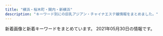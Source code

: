 ```yaml
---
title: "横浜・桜木町・関内・新横浜"
description: "キーワード別にの巨乳アジアン・チャイナエステ嬢情報をまとめました。"
---
```


新着画像と新着キーワードをまとめています。
2021年05月30日の情報です。

<DmmAffiliateIns />
<KeywordTable
  shops={
    [
    {
        "url": "http://morien.este.work/",
        "img_links": [
            "http://morien.este.work/2/uploadimg/1574764277.jpg",
            "http://morien.este.work/2/uploadimg/1577672563.jpg",
            "http://morien.este.work/2/uploadimg/1594704743.jpg",
            "http://morien.este.work/mens-esthe.png",
            "http://morien.este.work/top.jpg",
            "http://morien.este.work/2/uploadimg/1613996342.jpg"
        ],
        "name": "\u68ee\u82d1",
        "station": "\u53cd\u753a\u99c5",
        "keywords": {
            "83": 6,
            "86": 6,
            "87": 6,
            "D": 24,
            "85": 6
        }
    },
    {
        "img_links": [
            "http://xn--vckg5a5c7c8c1czd.xyz/img/cg10.png",
            "http://xn--vckg5a5c7c8c1czd.xyz/img/cg03.png",
            "http://xn--vckg5a5c7c8c1czd.xyz/img/cg05.png",
            "http://xn--vckg5a5c7c8c1czd.xyz/img/nav-002.png",
            "http://xn--vckg5a5c7c8c1czd.xyz/img/no.png",
            "http://xn--vckg5a5c7c8c1czd.xyz/img/nav-004.png",
            "http://xn--vckg5a5c7c8c1czd.xyz/img/nav-005.png",
            "http://xn--vckg5a5c7c8c1czd.xyz/img/a3.jpg",
            "http://xn--vckg5a5c7c8c1czd.xyz/img/nav-001.png",
            "http://xn--vckg5a5c7c8c1czd.xyz/img/nav-003.png",
            "http://xn--vckg5a5c7c8c1czd.xyz/img/cg06.png",
            "http://xn--vckg5a5c7c8c1czd.xyz/img/tel.png",
            "http://xn--vckg5a5c7c8c1czd.xyz/img/a1.jpg",
            "http://xn--vckg5a5c7c8c1czd.xyz/img/top01.png",
            "http://xn--vckg5a5c7c8c1czd.xyz/img/a5.jpg",
            "http://xn--vckg5a5c7c8c1czd.xyz/img/cg09.png",
            "http://xn--vckg5a5c7c8c1czd.xyz/img/cg02.png",
            "http://xn--vckg5a5c7c8c1czd.xyz/img/a2.jpg",
            "http://xn--vckg5a5c7c8c1czd.xyz/img/cg08.png",
            "http://xn--vckg5a5c7c8c1czd.xyz/img/cg07.png",
            "http://xn--vckg5a5c7c8c1czd.xyz/img/a4.jpg",
            "http://xn--vckg5a5c7c8c1czd.xyz/img/cg01.png",
            "http://xn--vckg5a5c7c8c1czd.xyz/img/nav-006.png",
            "http://xn--vckg5a5c7c8c1czd.xyz/img/a6.jpg"
        ],
        "keywords": {},
        "station": "\u30bb\u30f3\u30bf\u30fc\u5317\u99c5",
        "name": "\u30a2\u30ed\u30de\u30db\u30fc\u30e0",
        "url": "http://xn--vckg5a5c7c8c1czd.xyz/"
    },
    {
        "url": "http://koukoku.xyz/come/",
        "station": "JR\u65b0\u6a2a\u6d5c\u99c5\u5317\u53e3",
        "keywords": {
            "F": 1,
            "90": 1,
            "D": 1,
            "85": 1,
            "E": 1,
            "C": 1,
            "88": 1,
            "91": 1
        },
        "name": "Come Baby",
        "img_links": [
            "http://koukoku.xyz/come/css/staff/staff02.png",
            "http://koukoku.xyz/come/css/nav/nav-003.jpg",
            "http://koukoku.xyz/come/css/staff/staff05-a.png",
            "http://koukoku.xyz/come/css/staff/staff03.png",
            "http://koukoku.xyz/come/css/head.jpg",
            "http://koukoku.xyz/come/css/nav/nav-004.jpg",
            "http://koukoku.xyz/come/css/nav/nav-001.jpg",
            "http://koukoku.xyz/come/css/nav/nav-006.jpg",
            "http://koukoku.xyz/come/css/nav/nav-002.jpg",
            "http://koukoku.xyz/come/css/top02.jpg",
            "http://koukoku.xyz/come/css/c01.png",
            "http://koukoku.xyz/come/css/nav/nav-005.jpg",
            "http://koukoku.xyz/come/css/top03.png",
            "http://koukoku.xyz/come/css/staff/staff05.png",
            "http://koukoku.xyz/come/css/staff/staff03-a.png",
            "http://koukoku.xyz/come/css/staff/staff01.png",
            "http://koukoku.xyz/come/css/staff/staff02-a.png",
            "http://koukoku.xyz/come/css/staff/staff01-a.png",
            "http://koukoku.xyz/come/css/osusume04.png"
        ]
    },
    {
        "name": "\u591c\u685c\uff5e\u3088\u3056\u304f\u3089\uff5e",
        "keywords": {},
        "station": "JR\u95a2\u5185\u99c5\u5317\u53e3",
        "url": "http://e-yozakura.xyz/",
        "img_links": [
            "http://e-yozakura.xyz/images/ll.jpg",
            "http://e-yozakura.xyz/images/hua.jpg",
            "http://e-yozakura.xyz/images/g4.jpg",
            "http://e-yozakura.xyz/images/hh.jpg",
            "http://e-yozakura.xyz/images/mobile.png",
            "http://e-yozakura.xyz/images/news01.png",
            "http://e-yozakura.xyz/images/m1.jpg",
            "http://e-yozakura.xyz/images/r7.jpg",
            "http://e-yozakura.xyz/images/slide1.png",
            "http://e-yozakura.xyz/images/g9.jpg",
            "http://e-yozakura.xyz/images/bj_03.jpg",
            "http://e-yozakura.xyz/images/g2.jpg",
            "http://e-yozakura.xyz/images/ai.jpg",
            "http://e-yozakura.xyz/images/slide2.png",
            "http://e-yozakura.xyz/images/r6.jpg",
            "http://e-yozakura.xyz/images/t.jpg",
            "http://e-yozakura.xyz/images/sa.jpg",
            "http://e-yozakura.xyz/images/g8.jpg",
            "http://e-yozakura.xyz/images/r1.jpg",
            "http://e-yozakura.xyz/images/tite-staff.jpg",
            "http://e-yozakura.xyz/images/yuk.jpg",
            "http://e-yozakura.xyz/images/r5.jpg",
            "http://e-yozakura.xyz/images/r8.jpg",
            "http://e-yozakura.xyz/images/r3.jpg",
            "http://e-yozakura.xyz/images/g1.jpg",
            "http://e-yozakura.xyz/images/r2.jpg",
            "http://e-yozakura.xyz/images/bj_01.jpg",
            "http://e-yozakura.xyz/images/htm.jpg",
            "http://e-yozakura.xyz/images/yuka.jpg",
            "http://e-yozakura.xyz/images/g0.jpg",
            "http://e-yozakura.xyz/images/news03.png",
            "http://e-yozakura.xyz/images/12.jpg",
            "http://e-yozakura.xyz/images/17.jpg",
            "http://e-yozakura.xyz/images/r4.jpg",
            "http://e-yozakura.xyz/images/top.jpg",
            "http://e-yozakura.xyz/images/g5.jpg",
            "http://e-yozakura.xyz/images/slide3.png"
        ]
    },
    {
        "name": "\u82b1\u9b41",
        "img_links": [
            "http://www.gekabijin.esjprk.com/files/009-02.jpg",
            "http://www.gekabijin.esjprk.com/img/ttl_info.png",
            "http://www.gekabijin.esjprk.com/files/011.jpg",
            "http://www.gekabijin.esjprk.com/files/006.jpg",
            "http://www.gekabijin.esjprk.com/files/008-02.jpg",
            "http://www.gekabijin.esjprk.com/files/002-02.jpg",
            "http://www.gekabijin.esjprk.com/files/002.jpg",
            "http://www.gekabijin.esjprk.com/files/004.jpg",
            "http://www.gekabijin.esjprk.com/files/010.jpg",
            "http://www.gekabijin.esjprk.com/img/ttl_news.png",
            "http://www.gekabijin.esjprk.com/img/pickup.jpg",
            "http://www.gekabijin.esjprk.com/files/011-02.jpg",
            "http://www.gekabijin.esjprk.com/files/009.jpg",
            "http://www.gekabijin.esjprk.com/files/001-02.jpg",
            "http://www.gekabijin.esjprk.com/files/008.jpg",
            "http://www.gekabijin.esjprk.com/img/btn_side_mobile.jpg",
            "http://www.gekabijin.esjprk.com/files/001.jpg",
            "http://www.gekabijin.esjprk.com/files/010-02.jpg",
            "http://www.gekabijin.esjprk.com/files/006-02.jpg",
            "http://www.gekabijin.esjprk.com/files/004-02.jpg",
            "http://www.gekabijin.esjprk.com/img/btn_blog.png",
            "http://www.gekabijin.esjprk.com/img/tel.png",
            "http://www.gekabijin.esjprk.com/img/goback.jpg"
        ],
        "keywords": {
            "D": 10,
            "86": 2,
            "87": 10,
            "C": 22,
            "88": 2,
            "85": 2
        },
        "url": "http://www.gekabijin.esjprk.com/",
        "station": "JR\u6771\u795e\u5948\u5ddd\u99c5\u897f\u53e3"
    },
    {
        "keywords": {
            "87": 1,
            "88": 2,
            "97": 1,
            "98": 1,
            "C": 5,
            "E": 1,
            "D": 2,
            "\u30bb\u30af\u30b7\u30fc": 4,
            "82": 1,
            "85": 2,
            "86": 2
        },
        "img_links": [
            "http://iyasibest.com/staffPhoto/b20200531120750.jpg",
            "http://iyasibest.com/uploadfiles/images/campaignIyasibestCom1.png",
            "http://iyasibest.com/staffPhoto/b20200306221420.jpg",
            "http://iyasibest.com/staffPhoto/b20200310001745.jpg",
            "http://iyasibest.com/images/store/o10.jpg",
            "http://iyasibest.com/images/store/02.jpg",
            "http://iyasibest.com/staffPhoto/b20210503153528.jpg",
            "http://iyasibest.com/staffPhoto/b20210209224424.jpg",
            "http://iyasibest.com/staffPhoto/b20200402041705.jpg",
            "http://iyasibest.com/images/returnBtn.png",
            "http://iyasibest.com/images/store/o02.jpg",
            "http://iyasibest.com/staffPhoto/b20201102190836.jpg",
            "http://iyasibest.com/images/store/o07.jpg",
            "http://iyasibest.com/images/store/01.jpg",
            "http://iyasibest.com/images/store/o06.jpg",
            "http://iyasibest.com/images/store/o01.jpg",
            "http://iyasibest.com/images/store/o05.jpg",
            "http://iyasibest.com/uploadfiles/images/campaignIyasibestCom2.png",
            "http://iyasibest.com/images/store/o11.jpg",
            "http://iyasibest.com/staffPhoto/b20200228201258.jpg",
            "http://iyasibest.com/images/store/o04.jpg",
            "http://iyasibest.com/staffPhoto/b20200911161049.jpg",
            "http://iyasibest.com/staffPhoto/b20210121203305.jpg",
            "http://iyasibest.com/images/store/03.jpg",
            "http://iyasibest.com/images/store/o09.jpg",
            "http://iyasibest.com/images/store/o08.jpg",
            "http://iyasibest.com/images/store/o03.jpg",
            "http://iyasibest.com/staffPhoto/b20200711165223.jpg"
        ],
        "station": "JR\u95a2\u5185\u99c5\u5357\u53e3",
        "name": "\u7652\u3057\u30d9\u30b9\u30c8",
        "url": "http://iyasibest.com/"
    },
    {
        "name": "RelaCute \u30ea\u30e9\u30ad\u30e5\u30fc\u30c8",
        "keywords": {
            "D": 6,
            "86": 2,
            "C": 1,
            "87": 1,
            "E": 1,
            "85": 3,
            "82": 2
        },
        "img_links": [
            "http://relacute.ies.bz/photos/sites/29/2021/01/202101180426140.jpg",
            "http://relacute.ies.bz/photos/sites/29/2021/04/2021040802361733.jpg",
            "http://relacute.ies.bz/images/mobile.jpg",
            "http://relacute.ies.bz/photos/sites/29/2021/03/2021030402170757.jpg",
            "http://relacute.ies.bz/photos/sites/29/2020/10/2020101804232462.jpg",
            "http://relacute.ies.bz/images/room3.jpg",
            "http://relacute.ies.bz/photos/sites/29/2021/05/2021052402443272.jpg",
            "http://relacute.ies.bz/photos/sites/29/2021/04/202104260223304.jpg",
            "http://relacute.ies.bz/images/s_news.jpg",
            "http://relacute.ies.bz/images/s_staff.jpg",
            "http://relacute.ies.bz/photos/sites/29/2020/06/2020061906073550.jpg",
            "http://relacute.ies.bz/images/room1.jpg",
            "http://kakure-yu.a2.webnavi.work/upload/sites/29/2021/05/2021052402443272.jpg",
            "http://relacute.ies.bz/images/room4.jpg",
            "http://relacute.ies.bz/images/top.jpg",
            "http://relacute.ies.bz/photos/sites/29/2021/05/2021051106220124.jpg",
            "http://relacute.ies.bz/images/room2.jpg"
        ],
        "station": "JR\u4e2d\u5c71\u99c5\u5317\u53e3",
        "url": "http://relacute.ies.bz/"
    },
    {
        "name": "\u30a2\u30cd\u30e9",
        "url": "http://anela.iyasi.me/",
        "keywords": {},
        "img_links": [
            "http://anela.iyasi.me/images/home/index_qup.jpg",
            "http://anela.iyasi.me/images/staff/sta_0z10.jpg",
            "http://anela.iyasi.me/images/staff/staff_top.jpg",
            "http://anela.iyasi.me/images/top/top_02.jpg",
            "http://anela.iyasi.me/images/staff_image/staff_d05.jpg",
            "http://anela.iyasi.me/images/staff/sta_023.jpg",
            "http://anela.iyasi.me/images/gallery/gallery_01.jpg",
            "http://anela.iyasi.me/images/staff_one/staff_one_05.jpg",
            "http://anela.iyasi.me/images/gallery/gallery_403.jpg",
            "http://anela.iyasi.me/images/staff/sta_06.jpg",
            "http://anela.iyasi.me/images/staff/sta_03.jpg",
            "http://anela.iyasi.me/images/staff_one/staff_one_02.jpg",
            "http://anela.iyasi.me/images/staff_one/staff_one_04.jpg",
            "http://anela.iyasi.me/images/staff_one/staff_one_07.png",
            "http://anela.iyasi.me/images/staff_image/staff_d06.jpg",
            "http://anela.iyasi.me/images/top/top_08.png",
            "http://anela.iyasi.me/images/staff_image/staff_d03.jpg",
            "http://anela.iyasi.me/images/system/syatem_302.jpg",
            "http://anela.iyasi.me/images/staff/sta_0z8.jpg",
            "http://anela.iyasi.me/images/gallery/gallery_top.jpg",
            "http://anela.iyasi.me/images/staff/sta_0z9.jpg",
            "http://anela.iyasi.me/images/top/top_06.jpg",
            "http://anela.iyasi.me/images/system/syatem_303.jpg",
            "http://anela.iyasi.me/images/staff_image/staff_d02.jpg",
            "http://anela.iyasi.me/images/system/syatem_301.jpg",
            "http://anela.iyasi.me/images/home/top_qp.jpg",
            "http://anela.iyasi.me/images/staff_image/staff_d04.jpg",
            "http://anela.iyasi.me/images/staff/sta_0z12.jpg",
            "http://anela.iyasi.me/images/staff/sta_010.jpg",
            "http://anela.iyasi.me/images/top/top_01.jpg",
            "http://anela.iyasi.me/images/gallery/gallery_103.jpg",
            "http://anela.iyasi.me/images/top/top_03.jpg",
            "http://anela.iyasi.me/images/staff_one/staff_one_03.jpg",
            "http://anela.iyasi.me/images/staff/sta_01.jpg",
            "http://anela.iyasi.me/images/home/index_page_top.jpg",
            "http://anela.iyasi.me/images/gallery/gallery_402.jpg",
            "http://anela.iyasi.me/images/staff_image/staff_d01.jpg",
            "http://anela.iyasi.me/images/gallery/gallery_404.jpg",
            "http://anela.iyasi.me/images/gallery/gallery_104.jpg",
            "http://anela.iyasi.me/images/gallery/gallery_101.jpg",
            "http://anela.iyasi.me/images/home/index_04.jpg",
            "http://anela.iyasi.me/images/staff/sta_0z2.jpg",
            "http://anela.iyasi.me/images/home/QR.png",
            "http://anela.iyasi.me/images/home/index_tel.jpg",
            "http://anela.iyasi.me/images/staff/sta_04.jpg",
            "http://anela.iyasi.me/images/top/top_04.jpg",
            "http://anela.iyasi.me/images/staff_one/staff_one_top.jpg",
            "http://anela.iyasi.me/images/staff_one/staff_one_01.jpg",
            "http://anela.iyasi.me/images/top/top_05.jpg",
            "http://anela.iyasi.me/images/gallery/gallery_401.jpg",
            "http://anela.iyasi.me/images/home/index_03.jpg",
            "http://anela.iyasi.me/images/gallery/gallery_102.jpg",
            "http://anela.iyasi.me/images/staff/sta_021.jpg",
            "http://anela.iyasi.me/images/staff_one/staff_one_08.png"
        ],
        "station": "JR\u95a2\u5185\u99c5\u5357\u53e3"
    },
    {
        "url": "http://viyuiop.xyz/",
        "keywords": {
            "\u4e73": 2
        },
        "station": "JR\u4e2d\u5c71\u99c5\u5317\u53e3",
        "name": "\u82b1\u306e\u5929\u4f7f",
        "img_links": [
            "http://viyuiop.xyz/uploads/210517/1-21051G23ZJc.jpg",
            "http://viyuiop.xyz/uploads/210430/1-210430153051255.jpg",
            "http://viyuiop.xyz/static/picture/ttl_staff.png",
            "http://viyuiop.xyz/static/picture/campaign_ani.jpg",
            "http://viyuiop.xyz/static/picture/topimg1.jpg",
            "http://viyuiop.xyz/static/picture/foot.png",
            "http://viyuiop.xyz/uploads/210512/1-210512124613W6.jpg",
            "http://viyuiop.xyz/uploads/210430/1-2104301531225L.jpg",
            "http://viyuiop.xyz/static/picture/head.jpg",
            "http://viyuiop.xyz/uploads/210430/1-2104301KKM53.jpg",
            "http://viyuiop.xyz/static/picture/topimg2.jpg",
            "http://viyuiop.xyz/uploads/210430/1-21043015301GC.jpg",
            "http://viyuiop.xyz/uploads/210506/1-210506091Q9491.jpg"
        ]
    },
    {
        "name": "\u697d\u3057\u307f\u306b",
        "station": "JR\u6a2a\u6d5c\u99c5\u76f8\u9244\u53e3",
        "img_links": [
            "http://tanoshimini.work/static/picture/top.jpg",
            "http://tanoshimini.work/static/picture/tit_new.png",
            "http://tanoshimini.work/static/picture/maining.jpg",
            "http://tanoshimini.work/static/picture/sp_tit_staff01.png",
            "http://tanoshimini.work/static/picture/room4.jpg",
            "http://tanoshimini.work/uploads/210519/1-2105191K433612.jpg",
            "http://tanoshimini.work/uploads/210519/1-2105191K3151b.jpg",
            "http://tanoshimini.work/static/picture/img_tel.png",
            "http://tanoshimini.work/static/picture/room1.jpg",
            "http://tanoshimini.work/uploads/201215/1-201215140451403.jpg",
            "http://tanoshimini.work/uploads/210519/1-2105191K455460.jpg",
            "http://tanoshimini.work/static/picture/sp_tit_therapist.png",
            "http://tanoshimini.work/uploads/210519/1-2105191J33Q38.jpg",
            "http://tanoshimini.work/uploads/210519/1-2105191K32E15.jpg",
            "http://tanoshimini.work/static/picture/sp_tit_staff02.png",
            "http://tanoshimini.work/static/picture/tit_staff01.png",
            "http://tanoshimini.work/uploads/210519/1-2105191J350645.jpg",
            "http://tanoshimini.work/static/picture/tit_therapist.png",
            "http://tanoshimini.work/uploads/210519/1-2105191K304510.jpg",
            "http://tanoshimini.work/static/picture/sp_tit_new.png",
            "http://tanoshimini.work/uploads/210519/1-2105191K445403.jpg",
            "http://tanoshimini.work/static/picture/room3.jpg",
            "http://tanoshimini.work/static/picture/room2.jpg",
            "http://tanoshimini.work/static/picture/tit_staff02.png",
            "http://tanoshimini.work/uploads/210519/1-2105191J30b00.jpg"
        ],
        "keywords": {
            "E": 4,
            "\u4e73": 1,
            "D": 4,
            "C": 8,
            "94": 4,
            "89": 4,
            "86": 4
        },
        "url": "http://tanoshimini.work/"
    },
    {
        "keywords": {
            "E": 2,
            "87": 2,
            "86": 1,
            "D": 2,
            "83": 1
        },
        "name": "\u7f8e\u5c11\u5973\u5b66\u9662",
        "img_links": [
            "http://flower.a1.jps.mn/upload/sites/47/2021/05/2021052015280576-252x378.jpg",
            "http://flower.a1.jps.mn/upload/sites/47/2021/05/2021052015280576-365x548.jpg",
            "http://flower.ests.jp/images/room1.jpg",
            "http://flower.a1.jps.mn/upload/sites/47/2021/05/2021052015280184-252x378.jpg",
            "http://flower.ests.jp/images/nbj4.jpg",
            "http://flower.ests.jp/images/1.jpg",
            "http://flower.a1.jps.mn/upload/sites/47/2021/05/2021052015280184-365x548.jpg",
            "http://flower.ests.jp/images/s_info.jpg",
            "http://flower.ests.jp/images/room4.jpg",
            "http://flower.ests.jp/images/nbj2.jpg",
            "http://flower.a1.jps.mn/upload/sites/47/2021/05/2021052015280476-252x378.jpg",
            "http://flower.ests.jp/images/s_sysytem.jpg",
            "http://flower.ests.jp/images/mobile.jpg",
            "http://flower.ests.jp/images/room3.jpg",
            "http://flower.a1.jps.mn/upload/sites/47/2021/05/2021052015280365-252x378.jpg",
            "http://flower.a1.jps.mn/upload/sites/47/2021/05/2021052015280476-365x548.jpg",
            "http://flower.a1.jps.mn/upload/sites/47/2021/05/2021052015280365-365x548.jpg",
            "http://flower.ests.jp/images/s_link.jpg",
            "http://flower.ests.jp/images/s_news.jpg",
            "http://flower.ests.jp/images/s_pick.jpg",
            "http://flower.ests.jp/images/s_staff.jpg",
            "http://flower.ests.jp/images/top.jpg",
            "http://flower.ests.jp/images/s_face.jpg",
            "http://flower.ests.jp/images/room2.jpg"
        ],
        "url": "http://flower.ests.jp/",
        "station": "JR\u4e2d\u5c71\u99c5"
    },
    {
        "station": "JR\u65b0\u6a2a\u6d5c\u99c5\u5317\u53e3",
        "img_links": [
            "http://www.shine-es.info/public/image/20210517/20210517143723_67582.png",
            "http://www.shine-es.info/public/image/20201009/20201009012403_82863.jpg",
            "http://www.shine-es.info/public/image/20210527/20210527133329_68125.jpg",
            "http://www.shine-es.info/public/image/20201020/20201020190438_86333.png",
            "http://www.shine-es.info/public/image/20180524/20180524214818_14591.jpeg",
            "http://www.shine-es.info/public/image/20191123/20191123005624_21397.jpg",
            "http://www.shine-es.info/public/image/20190827/20190827011025_93525.jpg",
            "http://www.shine-es.info/public/image/20200225/20200225013302_28274.png",
            "http://www.shine-es.info/public/image/20200505/20200505002649_53549.png",
            "http://www.shine-es.info/public/image/20210508/20210508142929_74258.jpg",
            "http://www.shine-es.info/public/image/20191007/20191007000751_26360.jpg",
            "http://www.shine-es.info/public/image/20200816/20200816001546_39857.jpg",
            "http://www.shine-es.info/public/image/20180524/20180524214652_54672.jpeg",
            "http://www.shine-es.info/img/top/pic-1.jpg",
            "http://www.shine-es.info/public/image/20210503/20210503132158_78451.jpg",
            "http://www.shine-es.info/public/image/20180426/20180426160348_68419.jpg",
            "http://www.shine-es.info/public/image/20210204/20210204005557_55265.png",
            "http://www.shine-es.info/public/image/20200901/20200901124912_14983.jpg",
            "http://www.shine-es.info/public/image/20201210/20201210131428_47249.png",
            "http://www.shine-es.info/public/image/20181128/20181128190142_51228.jpeg",
            "http://www.shine-es.info/img/top/nav_06.jpg",
            "http://www.shine-es.info/img/top/pic-1.png",
            "http://www.shine-es.info/public/image/20180524/20180524214747_75881.jpeg",
            "http://www.shine-es.info/public/image/20201130/20201130150442_88111.jpg",
            "http://www.shine-es.info/img/top/nav_05.jpg",
            "http://www.shine-es.info/public/image/20191007/20191007000800_55460.png",
            "http://www.shine-es.info/public/image/20210521/20210521171326_38196.jpg",
            "http://www.shine-es.info/public/image/20180426/20180426160618_24358.jpg",
            "http://www.shine-es.info/public/image/20210419/20210419132609_96915.jpg",
            "http://www.shine-es.info/img/top/nav_07.jpg",
            "http://www.shine-es.info/public/image/20210422/20210422163954_89790.jpg",
            "http://www.shine-es.info/public/image/20191123/20191123005615_48887.jpg",
            "http://www.shine-es.info/public/image/20180806/20180806021646_71312.jpeg",
            "http://www.shine-es.info/public/image/20180514/20180514161320_29646.jpg",
            "http://www.shine-es.info/img/top/pic-2.jpg",
            "http://www.shine-es.info/public/image/20190617/20190617002036_61596.jpg",
            "http://www.shine-es.info/img/top/nav_09.jpg",
            "http://www.shine-es.info/public/image/20200120/20200120014129_44289.jpg",
            "http://www.shine-es.info/public/image/20180806/20180806021637_66262.jpeg",
            "http://www.shine-es.info/public/image/20210419/20210419112401_56895.png",
            "http://www.shine-es.info/img/top/mobile.jpg",
            "http://www.shine-es.info/public/image/20191009/20191009171341_70954.jpg",
            "http://www.shine-es.info/public/image/20180524/20180524214431_17082.jpg",
            "http://www.shine-es.info/img/system/campaign3.png",
            "http://www.shine-es.info/img/top/koko.png",
            "http://www.shine-es.info/public/image/20180524/20180524214610_38863.jpeg",
            "http://www.shine-es.info/public/image/20191009/20191009171328_21361.jpg",
            "http://www.shine-es.info/public/image/20180426/20180426161222_54119.jpg",
            "http://www.shine-es.info/img/top/pic-3.jpg",
            "http://www.shine-es.info/public/image/20210330/20210330113900_55694.jpg",
            "http://www.shine-es.info/public/image/20200901/20200901125021_47269.jpg",
            "http://www.shine-es.info/public/image/20210222/20210222103449_67865.png",
            "http://www.shine-es.info/img/top/nav_04.jpg",
            "http://www.shine-es.info/public/image/20190617/20190617002029_84673.jpg",
            "http://www.shine-es.info/public/image/20191129/20191129184548_44783.jpg",
            "http://www.shine-es.info/public/image/20210427/20210427125244_68255.jpg",
            "http://www.shine-es.info/public/image/20201107/20201107124509_92438.png",
            "http://www.shine-es.info/public/image/20180528/20180528013047_54119.jpg",
            "http://www.shine-es.info/img/top/nav_03.jpg"
        ],
        "name": "SRP",
        "url": "http://www.shine-es.info/",
        "keywords": {
            "C": 69,
            "85": 28,
            "86": 41,
            "87": 15,
            "D": 27,
            "84": 12,
            "83": 6
        }
    },
    {
        "keywords": {
            "D": 48,
            "86": 8,
            "88": 8,
            "87": 32
        },
        "station": "JR\u95a2\u5185\u99c5\u5357\u53e3",
        "img_links": [
            "http://www.shanshan.mensest.com/images/slider-img001.jpg",
            "http://www.shanshan.mensest.com/images/s_pickup.png",
            "http://www.shanshan.mensest.com/images/s_news.png",
            "http://www.shanshan.mensest.com/images/m2.jpg",
            "http://www.shanshan.mensest.com/images/m4.jpg",
            "http://www.shanshan.mensest.com/files/003.jpg",
            "http://www.shanshan.mensest.com/files/002.jpg",
            "http://www.shanshan.mensest.com/images/m1.jpg",
            "http://www.shanshan.mensest.com/images/s_top_therapist.png",
            "http://www.shanshan.mensest.com/images/s_message.png",
            "http://www.shanshan.mensest.com/files/005.jpg",
            "http://www.shanshan.mensest.com/images/m3.jpg",
            "http://www.shanshan.mensest.com/images/m6.jpg",
            "http://www.shanshan.mensest.com/files/001.jpg",
            "http://www.shanshan.mensest.com/images/slider-img002.jpg",
            "http://www.shanshan.mensest.com/files/004.jpg",
            "http://www.shanshan.mensest.com/files/006.jpg"
        ],
        "url": "http://www.shanshan.mensest.com/",
        "name": "\u9999\u9999 -\u30b7\u30e3\u30f3\u30b7\u30e3\u30f3-"
    },
    {
        "station": "JR\u6771\u795e\u5948\u5ddd\u99c5\u897f\u53e3",
        "img_links": [
            "http://www.ipuyvyta.xyz/picture/relax.jpg",
            "http://www.ipuyvyta.xyz/uploads/200103/1-2001031G131213.jpg",
            "http://www.ipuyvyta.xyz/picture/s_staff.jpg",
            "http://www.ipuyvyta.xyz/picture/room1.jpg",
            "http://www.ipuyvyta.xyz/uploads/210128/1-21012Q351103P.jpg",
            "http://www.ipuyvyta.xyz/picture/s_news.png",
            "http://www.ipuyvyta.xyz/uploads/200527/1-20052G30953430.jpg",
            "http://www.ipuyvyta.xyz/uploads/201016/1-201016155304955.jpg",
            "http://www.ipuyvyta.xyz/picture/s3.jpg",
            "http://www.ipuyvyta.xyz/uploads/200103/1-2001031G10c34.jpg",
            "http://www.ipuyvyta.xyz/uploads/210128/1-21012Q3504A53.jpg",
            "http://www.ipuyvyta.xyz/uploads/201113/1-2011131412332R.jpg",
            "http://www.ipuyvyta.xyz/uploads/201117/1-20111G24541418.jpg",
            "http://www.ipuyvyta.xyz/uploads/200324/1-20032415352ab.jpg",
            "http://www.ipuyvyta.xyz/uploads/201113/1-2011131413242P.jpg",
            "http://www.ipuyvyta.xyz/uploads/201117/1-20111G24513940.jpg",
            "http://www.ipuyvyta.xyz/uploads/200103/1-2001031G043127.jpg",
            "http://www.ipuyvyta.xyz/picture/room4.jpg",
            "http://www.ipuyvyta.xyz/uploads/200527/1-20052G310025O.jpg",
            "http://www.ipuyvyta.xyz/picture/top.png",
            "http://www.ipuyvyta.xyz/picture/room2.jpg",
            "http://www.ipuyvyta.xyz/uploads/190705/1-1ZF5141109322.jpg",
            "http://www.ipuyvyta.xyz/uploads/210324/1-21032414233OK.jpg",
            "http://www.ipuyvyta.xyz/picture/s_pick.png",
            "http://www.ipuyvyta.xyz/picture/mobile.jpg",
            "http://www.ipuyvyta.xyz/uploads/210415/1-210415123451L4.jpg",
            "http://www.ipuyvyta.xyz/picture/room3.jpg",
            "http://www.ipuyvyta.xyz/picture/s1.jpg",
            "http://www.ipuyvyta.xyz/uploads/200324/1-200324153552608.jpg",
            "http://www.ipuyvyta.xyz/uploads/210324/1-21032414232L38.jpg",
            "http://www.ipuyvyta.xyz/uploads/210324/1-210324143049264.jpg",
            "http://www.ipuyvyta.xyz/uploads/190806/1-1ZP61F113Z0.jpg",
            "http://www.ipuyvyta.xyz/uploads/201016/1-201016155320S7.jpg",
            "http://www.ipuyvyta.xyz/uploads/210415/1-210415123349246.jpg"
        ],
        "name": "\u7652\u3057\u306e\u697d\u5712",
        "url": "http://www.ipuyvyta.xyz/",
        "keywords": {
            "85": 1,
            "D": 2,
            "86": 2,
            "C": 9,
            "82": 8
        }
    },
    {
        "url": "https://callme.iest.info/",
        "station": "JR\u6771\u795e\u5948\u5ddd\u99c5\u897f\u53e3",
        "img_links": [
            "https://callme.iest.info/photos/sites/65/2021/04/2021042607581198.jpg",
            "https://callme.iest.info/photos/sites/65/2021/04/2021042606230337.jpg",
            "https://callme.iest.info/photos/sites/65/2021/04/2021042606235324.jpg",
            "https://callme.iest.info/photos/sites/65/2021/05/2021050409224240.jpg",
            "https://callme.iest.info/photos/sites/65/2021/04/2021042606232836.jpg",
            "https://callme.iest.info/photos/sites/65/2021/05/2021051701545423.jpg",
            "https://callme.iest.info/photos/sites/65/2021/05/2021052303071668.jpg",
            "https://callme.iest.info/images/sp_top.jpg"
        ],
        "name": "Call me",
        "keywords": {
            "E": 4,
            "85": 8,
            "C": 15,
            "86": 16,
            "87": 4,
            "D": 24
        }
    },
    {
        "station": "\u6771\u767d\u697d\u99c5",
        "url": "http://www.rakuraku.esjoho.com/",
        "keywords": {
            "86": 8,
            "87": 8,
            "C": 24,
            "D": 4
        },
        "name": "\u697d\u697d",
        "img_links": [
            "http://www.rakuraku.esjoho.com/files/002-03.jpg",
            "http://www.rakuraku.esjoho.com/files/004-03.jpg",
            "http://www.rakuraku.esjoho.com/files/002.jpg",
            "http://www.rakuraku.esjoho.com/images/r3.jpg",
            "http://www.rakuraku.esjoho.com/files/004-02.jpg",
            "http://www.rakuraku.esjoho.com/images/mobile.jpg",
            "http://www.rakuraku.esjoho.com/files/003.jpg",
            "http://www.rakuraku.esjoho.com/files/004.jpg",
            "http://www.rakuraku.esjoho.com/files/001-02.jpg",
            "http://www.rakuraku.esjoho.com/files/003-02.jpg",
            "http://www.rakuraku.esjoho.com/files/003-03.jpg",
            "http://www.rakuraku.esjoho.com/images/line.png",
            "http://www.rakuraku.esjoho.com/files/001.jpg",
            "http://www.rakuraku.esjoho.com/files/002-02.jpg",
            "http://www.rakuraku.esjoho.com/files/001-03.jpg"
        ]
    },
    {
        "name": "\u7652\u3057\u306e\u5bb6",
        "station": "JR\u6771\u795e\u5948\u5ddd\u99c5\u897f\u53e3",
        "img_links": [
            "http://www.lavender.esjoho.com/images/interior_t.png",
            "http://www.lavender.esjoho.com/images/head.jpg",
            "http://www.lavender.esjoho.com/images/ta.jpg",
            "http://www.lavender.esjoho.com/sp/images/news.jpg",
            "http://www.lavender.esjoho.com/files/045.jpg",
            "http://www.lavender.esjoho.com/images/sm.jpg",
            "http://www.lavender.esjoho.com/images/int1.png",
            "http://www.lavender.esjoho.com/images/sys2.png",
            "http://www.lavender.esjoho.com/images/rec1.png",
            "http://www.lavender.esjoho.com/sp/images/head.jpg",
            "http://www.lavender.esjoho.com/images/rec2.png",
            "http://www.lavender.esjoho.com/sp/images/time.jpg",
            "http://www.lavender.esjoho.com/files/035.jpg",
            "http://www.lavender.esjoho.com/images/concept.jpg",
            "http://www.lavender.esjoho.com/sp/images/tel.jpg",
            "http://www.lavender.esjoho.com/images/mobile.jpg",
            "http://www.lavender.esjoho.com/images/staff_t.png",
            "http://www.lavender.esjoho.com/sp/images/footer.jpg",
            "http://www.lavender.esjoho.com/sp/images/interior_t.jpg",
            "http://www.lavender.esjoho.com/sp/images/pc.jpg",
            "http://www.lavender.esjoho.com/images/sys3.png",
            "http://www.lavender.esjoho.com/sp/menu/top.jpg",
            "http://www.lavender.esjoho.com/files/019.jpg",
            "http://www.lavender.esjoho.com/images/int2.png",
            "http://www.lavender.esjoho.com/images/news.jpg",
            "http://www.lavender.esjoho.com/sp/menu/interior.jpg",
            "http://www.lavender.esjoho.com/images/line.png",
            "http://www.lavender.esjoho.com/sp/images/top.jpg",
            "http://www.lavender.esjoho.com/sp/images/newsb.jpg",
            "http://www.lavender.esjoho.com/sp/menu/staff.jpg",
            "http://www.lavender.esjoho.com/files/024.jpg",
            "http://www.lavender.esjoho.com/sp/images/staff_t.jpg",
            "http://www.lavender.esjoho.com/sp/images/topgirl.jpg",
            "http://www.lavender.esjoho.com/files/029.jpg",
            "http://www.lavender.esjoho.com/images/link_t.png"
        ],
        "keywords": {
            "D": 5,
            "86": 3,
            "87": 2
        },
        "url": "http://www.lavender.esjoho.com/"
    },
    {
        "url": "http://sh-riraku31.xyz/",
        "keywords": {
            "D": 3,
            "C": 11,
            "85": 2,
            "84": 1,
            "86": 1
        },
        "img_links": [
            "http://sh-riraku31.xyz/uploads/allimg/180703/1-1PF3111J3201.png",
            "http://sh-riraku31.xyz/uploads/201005/1-201005162010396.jpg",
            "http://sh-riraku31.xyz/templets/default/picture/top.jpg",
            "http://sh-riraku31.xyz/uploads/allimg/180629/1-1P629115504250.png",
            "http://sh-riraku31.xyz/uploads/201005/1-201005162101U5.jpg",
            "http://sh-riraku31.xyz/templets/default/picture/top1.jpg",
            "http://sh-riraku31.xyz/uploads/201005/1-201005162114248.jpg",
            "http://sh-riraku31.xyz/uploads/201005/1-2010051621224F.jpg",
            "http://sh-riraku31.xyz/templets/default/picture/staff01.jpg",
            "http://sh-riraku31.xyz/templets/default/picture/s_news.jpg",
            "http://sh-riraku31.xyz/templets/default/picture/girl-z2.jpg",
            "http://sh-riraku31.xyz/uploads/201005/1-2010051J55CA.jpg",
            "http://sh-riraku31.xyz/uploads/201005/1-20100516201cK.jpg",
            "http://sh-riraku31.xyz/uploads/201005/1-201005162052635.jpg",
            "http://sh-riraku31.xyz/uploads/201005/1-2010051J6062Y.jpg",
            "http://sh-riraku31.xyz/templets/default/picture/girl-z1.jpg"
        ],
        "name": "\u30c1\u30a7\u30ea\u30fc",
        "station": "JR\u6a2a\u6d5c\u99c5\u5317\u897f\u53e3"
    },
    {
        "name": "\u7652\u3057\u306e\u5929\u4f7f",
        "img_links": [
            "http://iyashi-tenshi.work/img/st11.jpg",
            "http://iyashi-tenshi.work/i/img/sta10.jpg",
            "http://iyashi-tenshi.work/i/img/sta11.jpg",
            "http://iyashi-tenshi.work/img/st10.jpg",
            "http://iyashi-tenshi.work/i/img/acc-5.jpg",
            "http://iyashi-tenshi.work/img/mo.png",
            "http://iyashi-tenshi.work/img/IMG_17410.jpg",
            "http://iyashi-tenshi.work/img/sta13.jpg",
            "http://iyashi-tenshi.work/i/img/acc-1.jpg",
            "http://iyashi-tenshi.work/i/img/sta12.jpg",
            "http://iyashi-tenshi.work/img/sta10.jpg",
            "http://iyashi-tenshi.work/img/IMG_17480.jpg",
            "http://iyashi-tenshi.work/i/img/st10.jpg",
            "http://iyashi-tenshi.work/img/nos.jpg",
            "http://iyashi-tenshi.work/i/img/r4.jpg",
            "http://iyashi-tenshi.work/img/st12.jpg",
            "http://iyashi-tenshi.work/img/sta11.jpg",
            "http://iyashi-tenshi.work/img/st13.jpg",
            "http://iyashi-tenshi.work/i/img/r3.jpg",
            "http://iyashi-tenshi.work/i/img/acc-3.png",
            "http://iyashi-tenshi.work/i/img/sta13.jpg",
            "http://iyashi-tenshi.work/img/IMG_1709.jpg",
            "http://iyashi-tenshi.work/i/img/r2.jpg",
            "http://iyashi-tenshi.work/i/img/acc-2.png",
            "http://iyashi-tenshi.work/i/img/r5.jpg",
            "http://iyashi-tenshi.work/img/sta12.jpg",
            "http://iyashi-tenshi.work/i/img/acc-4.png",
            "http://iyashi-tenshi.work/img/bottom.png",
            "http://iyashi-tenshi.work/img/head.png",
            "http://iyashi-tenshi.work/img/c1.jpg",
            "http://iyashi-tenshi.work/i/img/r1.jpg"
        ],
        "station": "JR\u4e2d\u5c71\u99c5\u5317\u53e3",
        "keywords": {
            "87": 1,
            "E": 2,
            "84": 1,
            "88": 1,
            "D": 2,
            "C": 15,
            "86": 1
        },
        "url": "http://iyashi-tenshi.work/"
    },
    {
        "name": "37.5\u2103",
        "url": "http://saralaya.xyz/",
        "keywords": {},
        "img_links": [
            "http://saralaya.xyz/style/images/index-miru_06.jpg",
            "http://saralaya.xyz/uploads/201203/1-2012031HR6309.jpg",
            "http://saralaya.xyz/uploads/200608/1-20060QK1404Q.jpg",
            "http://saralaya.xyz/style/images/t6.jpg",
            "http://saralaya.xyz/style/images/sys.jpg",
            "http://saralaya.xyz/style/images/index-miru_18.jpg",
            "http://saralaya.xyz/style/images/t2.png",
            "http://saralaya.xyz/style/images/nav2-sta.png",
            "http://saralaya.xyz/uploads/200608/1-20060QK211234.jpg",
            "http://saralaya.xyz/style/images/t3.png",
            "http://saralaya.xyz/uploads/200608/1-20060QK101292.jpg",
            "http://saralaya.xyz/style/images/s-bian.png",
            "http://saralaya.xyz/uploads/190129/1-1Z129133H9E3.jpg",
            "http://saralaya.xyz/style/images/zhuyi.jpg",
            "http://saralaya.xyz/style/images/index-miru_03.jpg",
            "http://saralaya.xyz/style/images/nav-sys.jpg",
            "http://saralaya.xyz/style/images/t4.jpg"
        ],
        "station": "\u5e73\u6cbc\u6a4b\u99c5"
    },
    {
        "station": "\u65e5\u30ce\u51fa\u753a\u99c5",
        "url": "http://www.est-baby.work/",
        "keywords": {},
        "img_links": [
            "http://www.est-baby.work/staff/yuki.jpg",
            "http://www.est-baby.work/images/sys1.jpg",
            "http://www.est-baby.work/images/sys2.jpg",
            "http://www.est-baby.work/img/kaori1.png",
            "http://www.est-baby.work/staff/kaori.jpg",
            "http://www.est-baby.work/images/head.jpg",
            "http://www.est-baby.work/images/8.jpg",
            "http://www.est-baby.work/images/menu/staff.png",
            "http://www.est-baby.work/images/sys3.jpg",
            "http://www.est-baby.work/staff/nana.jpg",
            "http://www.est-baby.work/images/3.jpg",
            "http://www.est-baby.work/images/tgirl.jpg",
            "http://www.est-baby.work/img/nana1.png",
            "http://www.est-baby.work/images/menu/top.png",
            "http://www.est-baby.work/img/yuki2.png",
            "http://www.est-baby.work/images/menu/interior.png",
            "http://www.est-baby.work/images/interior_t.jpg",
            "http://www.est-baby.work/images/sys4.jpg",
            "http://www.est-baby.work/images/tr.jpg",
            "http://www.est-baby.work/images/koko_200x40.png",
            "http://www.est-baby.work/images/int2.jpg",
            "http://www.est-baby.work/img/sizuka1.png",
            "http://www.est-baby.work/images/int1.jpg",
            "http://www.est-baby.work/img/koko1.png",
            "http://www.est-baby.work/images/news.jpg",
            "http://www.est-baby.work/staff/sizuka.jpg",
            "http://www.est-baby.work/img/yuki1.png",
            "http://www.est-baby.work/images/7.jpg",
            "http://www.est-baby.work/images/staff_t.jpg",
            "http://www.est-baby.work/images/6.jpg",
            "http://www.est-baby.work/images/sisu.jpg",
            "http://www.est-baby.work/images/1.jpg",
            "http://www.est-baby.work/staff/koko.jpg"
        ],
        "name": "\u7652\uff5e\u3044\u3084\u3057\uff5e"
    },
    {
        "img_links": [
            "http://sweety-est.info/images/top.png",
            "http://sweety-est.info/images/cg04.jpg",
            "http://sweety-est.info/images/cg05.jpg",
            "http://sweety-est.info/images/sruru.jpg",
            "http://sweety-est.info/images/staff_s.png",
            "http://sweety-est.info/images/evetop.png",
            "http://sweety-est.info/images/precau.png",
            "http://sweety-est.info/images/news.png"
        ],
        "name": "\u5b66\u5712",
        "station": "\u30bb\u30f3\u30bf\u30fc\u5357\u99c51\u756a\u51fa\u53e3",
        "keywords": {
            "E": 3,
            "D": 3,
            "86": 6
        },
        "url": "http://sweety-est.info/"
    },
    {
        "keywords": {
            "86": 2,
            "88": 2,
            "D": 4,
            "87": 1
        },
        "img_links": [
            "http://www.aoitori.mesthe.com/files/006.jpg",
            "http://www.aoitori.mesthe.com/images/staff_line.png",
            "http://www.aoitori.mesthe.com/files/006-02.jpg",
            "http://www.aoitori.mesthe.com/files/007-02.jpg",
            "http://www.aoitori.mesthe.com/files/002.jpg",
            "http://www.aoitori.mesthe.com/files/003-02.jpg",
            "http://www.aoitori.mesthe.com/images/link_line.png",
            "http://www.aoitori.mesthe.com/files/007.jpg",
            "http://www.aoitori.mesthe.com/files/003.jpg",
            "http://www.aoitori.mesthe.com/files/005-02.jpg",
            "http://www.aoitori.mesthe.com/images/shop/shop01.jpg",
            "http://www.aoitori.mesthe.com/images/infor.png",
            "http://www.aoitori.mesthe.com/images/tit-infor.png",
            "http://www.aoitori.mesthe.com/images/shop/shop02.jpg",
            "http://www.aoitori.mesthe.com/images/shop/shop03.jpg",
            "http://www.aoitori.mesthe.com/files/005.jpg",
            "http://www.aoitori.mesthe.com/images/top_sche.png",
            "http://www.aoitori.mesthe.com/images/mobile.png",
            "http://www.aoitori.mesthe.com/images/girl-z2.jpg",
            "http://www.aoitori.mesthe.com/images/top.png",
            "http://www.aoitori.mesthe.com/files/002-02.jpg",
            "http://www.aoitori.mesthe.com/images/girl-z1.jpg",
            "http://www.aoitori.mesthe.com/images/bj3.png",
            "http://www.aoitori.mesthe.com/images/shop/shop04.jpg"
        ],
        "url": "http://www.aoitori.mesthe.com/",
        "name": "\u78a7\u3044\u9ce5",
        "station": "JR\u95a2\u5185\u99c5\u5317\u53e3"
    },
    {
        "url": "http://www.est-aya.work/",
        "img_links": [
            "http://www.est-aya.work/images/tel.jpg",
            "http://www.est-aya.work/images/head.jpg",
            "http://www.est-aya.work/images/info.png",
            "http://www.est-aya.work/images/mobile.jpg",
            "http://www.est-aya.work/images/ta.jpg",
            "http://www.est-aya.work/images/staff_t.jpg",
            "http://www.est-aya.work/images/int1.png",
            "http://www.est-aya.work/img/mika1.jpg",
            "http://www.est-aya.work/images/2.jpg",
            "http://www.est-aya.work/images/line.png",
            "http://www.est-aya.work/images/info.jpg",
            "http://www.est-aya.work/images/news.png",
            "http://www.est-aya.work/images/8.jpg",
            "http://www.est-aya.work/images/rec2.jpg",
            "http://www.est-aya.work/img/ayumi1.jpg",
            "http://www.est-aya.work/images/sys2.png",
            "http://www.est-aya.work/images/sys1.png",
            "http://www.est-aya.work/images/9.jpg",
            "http://www.est-aya.work/images/rec1.png",
            "http://www.est-aya.work/images/int2.png",
            "http://www.est-aya.work/images/sys3.png",
            "http://www.est-aya.work/img/asuka1.jpg",
            "http://www.est-aya.work/images/interior_t.jpg"
        ],
        "keywords": {},
        "name": "\u7d62\u9999\uff5e\u30a2\u30e4\u30ab\uff5e",
        "station": "JR\u685c\u6728\u753a\u99c5\u53571\u51fa\u53e3"
    },
    {
        "img_links": [
            "http://latte.iest.xyz/css/nav/nav-004.png",
            "http://latte.iest.xyz/css/staff/staff02.jpg",
            "http://latte.iest.xyz/css/staff/staff01.jpg",
            "http://latte.iest.xyz/css/head-change.jpg",
            "http://latte.iest.xyz/css/staff/staff06.jpg",
            "http://latte.iest.xyz/css/nav/nav-002.png",
            "http://latte.iest.xyz/css/top03.jpg",
            "http://latte.iest.xyz/css/osusume01.jpg",
            "http://latte.iest.xyz/css/nav/nav-001.png",
            "http://latte.iest.xyz/css/nav/nav-006.png",
            "http://latte.iest.xyz/css/tel01.png",
            "http://latte.iest.xyz/css/nav/nav-003.png",
            "http://latte.iest.xyz/css/nav/nav-005.png"
        ],
        "name": "\u68ee\u7f85",
        "keywords": {
            "D": 3,
            "89": 2,
            "88": 1
        },
        "station": "JR\u95a2\u5185\u99c5\u5357\u53e3",
        "url": "http://latte.iest.xyz/"
    },
    {
        "station": "JR\u65b0\u6a2a\u6d5c\u99c5",
        "img_links": [
            "http://r-relax.info/images/sys_09.jpg",
            "http://r-relax.info/images/index_06.jpg",
            "http://r-relax.info/girl/02a.jpg",
            "http://r-relax.info/images/info_09.jpg",
            "http://r-relax.info/girl/05.jpg",
            "http://r-relax.info/girl/03a.jpg",
            "http://r-relax.info/images/r03.jpg",
            "http://r-relax.info/girl/011.jpg",
            "http://r-relax.info/images/index_07.jpg",
            "http://r-relax.info/images/rec.jpg",
            "http://r-relax.info/girl/00.jpg",
            "http://r-relax.info/images/index_03.jpg",
            "http://r-relax.info/images/r06.jpg",
            "http://r-relax.info/images/info.jpg",
            "http://r-relax.info/images/rec_09.jpg",
            "http://r-relax.info/images/r05.jpg",
            "http://r-relax.info/images/index_18.jpg",
            "http://r-relax.info/images/staff_09.jpg",
            "http://r-relax.info/girl/02.jpg",
            "http://r-relax.info/images/sub_12.jpg",
            "http://r-relax.info/girl/05a.jpg",
            "http://r-relax.info/images/r04.jpg",
            "http://r-relax.info/images/index_02.jpg",
            "http://r-relax.info/images/index_04.jpg",
            "http://r-relax.info/images/index_17.jpg",
            "http://r-relax.info/girl/03.jpg",
            "http://r-relax.info/girl/09.jpg",
            "http://r-relax.info/images/r01.jpg",
            "http://r-relax.info/girl/04.jpg",
            "http://r-relax.info/girl/04a.jpg",
            "http://r-relax.info/images/index_01.jpg",
            "http://r-relax.info/images/index_13.jpg",
            "http://r-relax.info/images/index_05.jpg",
            "http://r-relax.info/images/r02.jpg",
            "http://r-relax.info/images/index_12.jpg"
        ],
        "name": "\u30de\u30a4\u30de\u30ea\u30e4",
        "url": "http://r-relax.info/",
        "keywords": {}
    },
    {
        "name": "\u53e4\u7530",
        "station": "JR\u95a2\u5185\u99c5\u5317\u53e3",
        "url": "http://furuta-massage.work/",
        "img_links": [
            "http://furuta-massage.work/sp/img/kanban.jpg",
            "http://furuta-massage.work/sp/img/cam.jpg",
            "http://furuta-massage.work/sp/img/sys.jpg",
            "http://furuta-massage.work/img/st4.jpg",
            "http://furuta-massage.work/img/st1.jpg",
            "http://furuta-massage.work/img/head.jpg",
            "http://furuta-massage.work/img/botton4.jpg",
            "http://furuta-massage.work/sp/img/time.jpg",
            "http://furuta-massage.work/img/s2.jpg",
            "http://furuta-massage.work/img/foot.jpg",
            "http://furuta-massage.work/img/s04.jpg",
            "http://furuta-massage.work/sp/img/t-a.jpg",
            "http://furuta-massage.work/sp/img/pic.jpg",
            "http://furuta-massage.work/img/fla-2.jpg",
            "http://furuta-massage.work/sp/img/p-1.jpg",
            "http://furuta-massage.work/sp/img/st1.jpg",
            "http://furuta-massage.work/img/botton.jpg",
            "http://furuta-massage.work/img/s1.jpg",
            "http://furuta-massage.work/sp/img/tel.jpg",
            "http://furuta-massage.work/sp/img/pc.jpg",
            "http://furuta-massage.work/sp/img/tit.jpg",
            "http://furuta-massage.work/sp/img/p-3.jpg",
            "http://furuta-massage.work/sp/img/info.jpg",
            "http://furuta-massage.work/sp/img/botton.jpg",
            "http://furuta-massage.work/sp/img/add.jpg",
            "http://furuta-massage.work/img/botton6.jpg",
            "http://furuta-massage.work/sp/img/t-o.jpg",
            "http://furuta-massage.work/img/s01.jpg",
            "http://furuta-massage.work/img/mens.jpg",
            "http://furuta-massage.work/img/st3.jpg",
            "http://furuta-massage.work/img/s02.jpg",
            "http://furuta-massage.work/sp/img/t-r.jpg",
            "http://furuta-massage.work/sp/img/t-s.jpg",
            "http://furuta-massage.work/sp/img/st4.jpg",
            "http://furuta-massage.work/img/botton5.jpg",
            "http://furuta-massage.work/sp/img/t-t.jpg",
            "http://furuta-massage.work/img/mo.png",
            "http://furuta-massage.work/img/botton2.jpg",
            "http://furuta-massage.work/img/st2.jpg",
            "http://furuta-massage.work/sp/img/add2.jpg",
            "http://furuta-massage.work/sp/img/p-2.jpg",
            "http://furuta-massage.work/sp/img/st3.jpg",
            "http://furuta-massage.work/img/kanban.jpg",
            "http://furuta-massage.work/sp/img/st2.jpg",
            "http://furuta-massage.work/img/s3.jpg",
            "http://furuta-massage.work/img/s03.jpg",
            "http://furuta-massage.work/img/botton3.jpg",
            "http://furuta-massage.work/img/s4.jpg"
        ],
        "keywords": {
            "C": 10,
            "D": 3,
            "G": 2,
            "85": 6,
            "89": 2
        }
    },
    {
        "name": "Olive",
        "url": "http://kannai-mensesthe.com/",
        "station": "JR\u95a2\u5185\u99c5",
        "keywords": {
            "88": 5,
            "90": 15
        },
        "img_links": [
            "https://kannai-mensesthe.com/room/4-s.jpg",
            "https://kannai-mensesthe.com/room/esthe2.jpg",
            "https://kannai-mensesthe.com/room/1-l.jpg",
            "https://kannai-mensesthe.com/icon/twitter.png",
            "https://kannai-mensesthe.com/images/flower.png",
            "https://kannai-mensesthe.com/icon/google_plus.png",
            "https://kannai-mensesthe.com/room/esthe3.jpg",
            "https://kannai-mensesthe.com//images/footer-r.png",
            "https://kannai-mensesthe.com/staff/sachi-s1.jpg",
            "https://kannai-mensesthe.com/room/3-s.jpg",
            "https://hamamatsucho-esthe.work/icon/line.png",
            "https://kannai-mensesthe.com/icon/facebook.png",
            "https://kannai-mensesthe.com/2019/11/10/1.jpg",
            "https://kannai-mensesthe.com/staff/ayumi-l1.jpg",
            "https://kannai-mensesthe.com/images/main-sp.jpg",
            "https://kannai-mensesthe.com/button/blog.png",
            "https://kannai-mensesthe.com/staff/risa-l1.jpg",
            "https://kannai-mensesthe.com/icon/line.png",
            "https://kannai-mensesthe.com/staff/sachi-l1.jpg",
            "http://kannai-mensesthe.com/images/flower.png",
            "https://kannai-mensesthe.com/images/footer-l.png",
            "https://kannai-mensesthe.com/room/4-l.jpg",
            "https://kannai-mensesthe.com/room/1-s.jpg",
            "https://kannai-mensesthe.com/button/staff.png",
            "https://kannai-mensesthe.com/images/main1.jpg",
            "https://kannai-mensesthe.com/button/home.png",
            "https://kannai-mensesthe.com/room/3-l.jpg",
            "https://kannai-mensesthe.com/2019/12/03/risa-s1.jpg",
            "https://kannai-mensesthe.com/staff/ayumi-s1.jpg",
            "https://kannai-mensesthe.com/room/esthe1.jpg",
            "https://kannai-mensesthe.com/images/clear.png",
            "https://kannai-mensesthe.com/staff/momo-s1.jpg",
            "https://hamamatsucho-esthe.work/icon/twitter.png",
            "https://kannai-mensesthe.com/staff/risa-s1.jpg",
            "https://kannai-mensesthe.com/staff/momo-l1.jpg",
            "https://kannai-mensesthe.com/room/2-s.jpg",
            "https://hamamatsucho-esthe.work/icon/google_plus.png",
            "https://kannai-mensesthe.com/room/2-l.jpg",
            "https://hamamatsucho-esthe.work/icon/facebook.png"
        ]
    },
    {
        "keywords": {
            "D": 36,
            "86": 6,
            "C": 6,
            "87": 36
        },
        "url": "http://www.muse.mensest.com/",
        "img_links": [
            "http://www.muse.mensest.com/files/005.jpg",
            "http://www.muse.mensest.com/photo_news/upimg/32287607e6deea8b73_0.jpg",
            "http://www.muse.mensest.com/files/003.jpg",
            "http://www.muse.mensest.com/files/001.jpg",
            "http://www.muse.mensest.com/images/tit_new.png",
            "http://www.muse.mensest.com/files/002.jpg",
            "http://www.muse.mensest.com/images/sp_tit_new.png",
            "http://www.muse.mensest.com/photo_news/upimg/6082860ab55b055366_1.jpg",
            "http://www.muse.mensest.com/images/sp_top.jpg",
            "http://www.muse.mensest.com/files/004.jpg",
            "http://www.muse.mensest.com/photo_news/upimg/58411609358e5df90e_1.jpg",
            "http://www.muse.mensest.com/images/img_tel.png",
            "http://www.muse.mensest.com/photo_news/upimg/32287607e6deea8b73_1.jpg",
            "http://www.muse.mensest.com/images/top.jpg",
            "http://www.muse.mensest.com/photo_news/upimg/6082860ab55b055366_0.jpg",
            "http://www.muse.mensest.com/images/maining.jpg",
            "http://www.muse.mensest.com/photo_news/upimg/58411609358e5df90e_0.jpg",
            "http://www.muse.mensest.com/images/sp_tit_therapist.png",
            "http://www.muse.mensest.com/images/tit_therapist.png",
            "http://www.muse.mensest.com/files/007.jpg",
            "http://www.muse.mensest.com/files/006.jpg"
        ],
        "station": "JR\u6771\u795e\u5948\u5ddd\u99c5\u897f\u53e3",
        "name": "\u7f8e\u4eba\u9b5a"
    },
    {
        "name": "\u30c0\u30a4\u30e4",
        "img_links": [
            "http://diamond.esute.tokyo/images/bar-pickup.png",
            "http://diamond.esute.tokyo/images/c-staff.png",
            "http://diamond.esute.tokyo/images/c-interior.png",
            "http://diamond.esute.tokyo/images/bar-staff.png",
            "http://diamond.esute.tokyo/images/c-top.png",
            "http://diamond.esute.tokyo/images/bill.png",
            "http://diamond.esute.tokyo/images/pic11.jpg",
            "http://diamond.esute.tokyo/staff/s-mari.jpg",
            "http://diamond.esute.tokyo/images/bar-interior.png",
            "http://diamond.esute.tokyo/images/bar-cam.png",
            "http://diamond.esute.tokyo/images/b-tel.png",
            "http://diamond.esute.tokyo/images/pic2.jpg",
            "http://diamond.esute.tokyo/images/pic-akasuri2021.png",
            "http://diamond.esute.tokyo/images/footer.png",
            "http://diamond.esute.tokyo/staff/s-sora.jpg",
            "http://diamond.esute.tokyo/staff/s-yumi.jpg",
            "http://diamond.esute.tokyo/images/cam20210413.png"
        ],
        "station": "JR\u95a2\u5185\u99c5\u5357\u53e3",
        "url": "http://diamond.esute.tokyo/",
        "keywords": {}
    },
    {
        "keywords": {},
        "station": "JR\u95a2\u5185\u99c5\u5357\u53e3",
        "name": "Venus",
        "img_links": [
            "http://es-kannai.link/wp-content/uploads/2016/12/dd.png",
            "http://es-kannai.link/wp-content/uploads/2021/04/IMG_5653-400x600.jpg",
            "http://es-kannai.link/wp-content/uploads/2016/12/v.jpg",
            "http://es-kannai.link/wp-content/uploads/2021/04/IMG_5652.jpg",
            "http://es-kannai.link/wp-content/uploads/2021/04/IMG_5650-400x600.jpg",
            "http://es-kannai.link/wp-content/uploads/2021/04/IMG_5650.jpg",
            "http://es-kannai.link/wp-content/uploads/2016/12/aa.jpg",
            "http://es-kannai.link/wp-content/uploads/2021/04/IMG_5650-250x376.jpg",
            "http://es-kannai.link/wp-content/themes/template-salon2/images/news-ttl.jpg",
            "http://es-kannai.link/wp-content/uploads/2021/04/IMG_5651-250x376.jpg",
            "http://es-kannai.link/wp-content/uploads/2021/04/IMG_5649-250x376.jpg",
            "http://cdn.dino-es.com/images/logo/200x40DinoEs.png",
            "http://es-kannai.link/wp-content/uploads/2016/12/aaa.jpg",
            "http://es-kannai.link/wp-content/uploads/2021/04/IMG_5652-250x376.jpg",
            "http://es-kannai.link/wp-content/uploads/2021/04/IMG_5649-400x600.jpg",
            "http://es-kannai.link/wp-content/themes/template-salon2/images/campaign-bnr.png",
            "http://es-kannai.link/wp-content/uploads/2016/12/vv.jpg",
            "http://es-kannai.link/wp-content/uploads/2021/04/IMG_5651-400x600.jpg",
            "http://es-kannai.link/wp-content/uploads/2016/12/vvvv.png",
            "http://es-kannai.link/wp-content/uploads/2021/04/IMG_5653-250x376.jpg",
            "http://es-kannai.link/wp-content/uploads/2021/04/IMG_5649.jpg",
            "http://es-kannai.link/wp-content/themes/template-salon2/images/newface-ttl.jpg",
            "http://es-kannai.link/wp-content/uploads/2016/12/d.png",
            "http://es-kannai.link/wp-content/uploads/2016/12/vvv.png",
            "http://es-kannai.link/wp-content/uploads/2021/04/IMG_5653.jpg",
            "http://es-kannai.link/wp-content/uploads/2016/12/aaaa.jpg",
            "http://es-kannai.link/wp-content/uploads/2021/04/IMG_5651.jpg",
            "http://es-kannai.link/wp-content/uploads/2021/04/IMG_5652-400x600.jpg",
            "http://es-kannai.link/wp-content/themes/template-salon2/images/m-info.png",
            "http://es-kannai.link/wp-content/uploads/2016/12/a.jpg",
            "http://es-kannai.link/wp-content/themes/template-salon2/images/info.png",
            "http://es-kannai.link/wp-content/themes/template-salon2/images/main-img.jpg"
        ],
        "url": "http://es-kannai.link"
    },
    {
        "img_links": [],
        "name": "\u30ab\u30e9\u30d5\u30eb\u30ea\u30be\u30fc\u30c8",
        "keywords": {},
        "url": "https://color.uouono.com/",
        "station": "JR\u6a2a\u6d5c\u99c5\u76f8\u9244\u53e3"
    },
    {
        "keywords": {},
        "url": "http://xn--cckubj6bwie8h7e.net/",
        "name": "IRIS",
        "img_links": [
            "http://xn--cckubj6bwie8h7e.net/images/home.png",
            "http://xn--cckubj6bwie8h7e.net/images/main1.jpg",
            "http://xn--cckubj6bwie8h7e.net/images/esthe2.jpg",
            "http://xn--cckubj6bwie8h7e.net/images/facebook.png",
            "http://xn--cckubj6bwie8h7e.net/images/cg04.jpg",
            "http://xn--cckubj6bwie8h7e.net/images/google_plus.png",
            "http://xn--cckubj6bwie8h7e.net/images/esthe3.jpg",
            "http://xn--cckubj6bwie8h7e.net/images/footer-l.png",
            "http://xn--cckubj6bwie8h7e.net/images/cg03.jpg",
            "http://xn--cckubj6bwie8h7e.net/images/esthe6.jpg",
            "http://xn--cckubj6bwie8h7e.net/link/menlog.jpg",
            "http://xn--cckubj6bwie8h7e.net/images/main-sp.jpg",
            "http://xn--cckubj6bwie8h7e.net/images/esthe4.jpg",
            "http://xn--cckubj6bwie8h7e.net/images/header3.png",
            "http://xn--cckubj6bwie8h7e.net/images/r2.jpg",
            "http://xn--cckubj6bwie8h7e.net/images/flower.png",
            "http://xn--cckubj6bwie8h7e.net/images/cg02.jpg",
            "http://xn--cckubj6bwie8h7e.net/images/line.png",
            "http://xn--cckubj6bwie8h7e.net/images/staff.png",
            "http://xn--cckubj6bwie8h7e.net/images/footer-r.png",
            "http://xn--cckubj6bwie8h7e.net/images/esthe1.jpg",
            "http://xn--cckubj6bwie8h7e.net/images/cg05.jpg",
            "http://xn--cckubj6bwie8h7e.net/images/r3.jpg",
            "http://xn--cckubj6bwie8h7e.net/images/twitter.png",
            "http://xn--cckubj6bwie8h7e.net/images/r1.jpg",
            "http://xn--cckubj6bwie8h7e.net/images/link.png",
            "http://xn--cckubj6bwie8h7e.net/images/r4.jpg",
            "http://xn--cckubj6bwie8h7e.net/images/esthe7.jpg",
            "http://xn--cckubj6bwie8h7e.net/images/clear.png",
            "http://xn--cckubj6bwie8h7e.net/images/cg01.jpg"
        ],
        "station": "JR\u65b0\u6a2a\u6d5c\u99c58\u756a\u51fa\u53e3"
    },
    {
        "keywords": {
            "E": 18,
            "D": 40,
            "86": 58
        },
        "img_links": [
            "http://relax-aroma.red/images/cg052.jpg",
            "http://relax-aroma.red/images/cg03.jpg",
            "http://relax-aroma.red/images/up_100_1_0.jpg",
            "http://relax-aroma.red/images/cg07.jpg",
            "http://relax-aroma.red/images/sys.jpg",
            "http://relax-aroma.red/images/top.png",
            "http://relax-aroma.red/images/cg01.jpg",
            "http://relax-aroma.red/images/spacer300x450.png",
            "http://relax-aroma.red/images/cg08.jpg",
            "http://relax-aroma.red/images/qr.jpg",
            "http://relax-aroma.red/images/cg02.jpg",
            "http://relax-aroma.red/images/top2.png",
            "http://relax-aroma.red/images/cg05.jpg",
            "http://relax-aroma.red/images/acc.jpg",
            "http://relax-aroma.red/images/cg011.jpg",
            "http://relax-aroma.red/images/cg04.jpg",
            "http://relax-aroma.red/images/spacer900x360.png",
            "http://relax-aroma.red/images/cg06.jpg",
            "http://relax-aroma.red/images/cg051.jpg"
        ],
        "url": "http://relax-aroma.red/",
        "name": "Dream",
        "station": "JR\u6771\u795e\u5948\u5ddd\u99c5\u897f\u53e3"
    },
    {
        "station": "JR\u5927\u53e3\u99c5\u6771\u53e3",
        "url": "http://www.oguti.work/",
        "name": "\u7d50",
        "img_links": [
            "http://www.oguti.work/img/miki2.jpg",
            "http://www.oguti.work/img/kaori1.jpg",
            "http://www.oguti.work/images/ac1.jpg",
            "http://www.oguti.work/images/4.jpg",
            "http://www.oguti.work/img/yuna1.jpg",
            "http://www.oguti.work/images/rec1.jpg",
            "http://www.oguti.work/staff/miki.jpg",
            "http://www.oguti.work/img/miki1.jpg",
            "http://www.oguti.work/images/sys.jpg",
            "http://www.oguti.work/img/yuna2.jpg",
            "http://www.oguti.work/images/int2.jpg",
            "http://www.oguti.work/images/interior_t.jpg",
            "http://www.oguti.work/img/rie1.jpg",
            "http://www.oguti.work/images/int1.jpg",
            "http://www.oguti.work/images/tg.jpg",
            "http://www.oguti.work/images/head.jpg",
            "http://www.oguti.work/staff/yuna.jpg",
            "http://www.oguti.work/images/3.jpg",
            "http://www.oguti.work/images/2.jpg",
            "http://www.oguti.work/images/s1.png",
            "http://www.oguti.work/images/staff_t.jpg",
            "http://www.oguti.work/images/rec2.jpg",
            "http://www.oguti.work/images/news.jpg",
            "http://www.oguti.work/images/1.jpg",
            "http://www.oguti.work/staff/rie.jpg",
            "http://www.oguti.work/staff/kaori.jpg"
        ],
        "keywords": {}
    },
    {
        "name": "\u512a\u96c5\uff5e\u3086\u3046\u304c\uff5e",
        "img_links": [
            "http://yuga.estx.net/images/main_10.jpg",
            "http://yuga.estx.net/images/main_13.jpg",
            "http://yuga.estx.net/images/main_05.jpg",
            "http://yuga.estx.net/images/main_11.jpg",
            "http://yuga.estx.net/images/noimage.jpg",
            "http://yuga.estx.net/images/info_12.jpg",
            "http://yuga.estx.net/images/main_16.jpg",
            "http://yuga.estx.net/images/staff_12.jpg",
            "http://yuga.estx.net/images/main_03.jpg",
            "http://yuga.estx.net/images/main_07.jpg",
            "http://yuga.estx.net/images/main_06.jpg",
            "http://yuga.estx.net/staff/4/1.jpg",
            "http://yuga.estx.net/images/main_19.jpg",
            "http://yuga.estx.net/images/main_15.jpg",
            "http://yuga.estx.net/staff/2/1.jpg",
            "http://yuga.estx.net/images/main_08.jpg",
            "http://yuga.estx.net/staff/3/1.jpg",
            "http://yuga.estx.net/staff/1/1.jpg",
            "http://yuga.estx.net/images/main_12.jpg",
            "http://yuga.estx.net/images/staff_16.jpg",
            "http://yuga.estx.net/images/main_09.jpg",
            "http://yuga.estx.net/images/main_14.jpg"
        ],
        "station": "JR\u4e2d\u5c71\u99c5",
        "keywords": {},
        "url": "http://yuga.estx.net/"
    },
    {
        "name": "St.Playa \uff5e\u8056\u30d7\u30e9\u30e4\uff5e",
        "url": "http://www.playa.work/",
        "img_links": [
            "http://www.playa.work/images/ta.jpg",
            "http://www.playa.work/images/int1.png",
            "http://www.playa.work/images/mobile.jpg",
            "http://www.playa.work/img/yuri1.jpg",
            "http://www.playa.work/img/nana1.jpg",
            "http://www.playa.work/img/risa1.jpg",
            "http://www.playa.work/images/6.jpg",
            "http://www.playa.work/images/3.jpg",
            "http://www.playa.work/images/head.jpg",
            "http://www.playa.work/img/rumi1.jpg",
            "http://www.playa.work/images/interior_t.jpg",
            "http://www.playa.work/images/5.jpg",
            "http://www.playa.work/images/4.jpg",
            "http://www.playa.work/images/b3.jpg",
            "http://www.playa.work/images/s1.png",
            "http://www.playa.work/img/koko1.jpg",
            "http://www.playa.work/images/2.jpg",
            "http://www.playa.work/images/1.jpg",
            "http://www.playa.work/images/staff_t.jpg",
            "http://www.playa.work/images/b2.jpg",
            "http://www.playa.work/images/main_top.jpg",
            "http://www.playa.work/images/b1.jpg",
            "http://www.playa.work/img/emi1.jpg",
            "http://www.playa.work/images/main_footer.jpg",
            "http://www.playa.work/images/int2.png",
            "http://www.playa.work/images/news.png"
        ],
        "station": "JR\u95a2\u5185\u99c5\u5317\u53e3",
        "keywords": {}
    },
    {
        "station": "JR\u65b0\u6a2a\u6d5c\u99c5\u5317\u53e3",
        "name": "ViVian",
        "url": "http://koukoku.xyz/vivian/",
        "img_links": [
            "http://koukoku.xyz/vivian/css/top02.jpg",
            "http://koukoku.xyz/vivian/images/call.png",
            "http://koukoku.xyz/vivian/css/01.jpg",
            "http://koukoku.xyz/vivian/css/staff/staff01.jpg",
            "http://koukoku.xyz/vivian/css/top03.jpg",
            "http://koukoku.xyz/vivian/css/top04.jpg",
            "http://koukoku.xyz/vivian/css/staff/staff03.jpg",
            "http://koukoku.xyz/vivian/css/staff/staff02.jpg",
            "http://koukoku.xyz/vivian/css/m-head.jpg",
            "http://koukoku.xyz/vivian/css/top05.jpg"
        ],
        "keywords": {
            "88": 2,
            "E": 4,
            "F": 2,
            "90": 4
        }
    },
    {
        "name": "\u8056\u697d\u5712",
        "img_links": [],
        "station": "JR\u95a2\u5185\u99c5\u5357\u53e3",
        "url": "http://seirakuen.est.cm/",
        "keywords": {}
    },
    {
        "name": "\u30b9\u30de\u30a4\u30eb",
        "url": "http://smile.esjp.xyz/",
        "img_links": [
            "http://smile.esjp.xyz/girl/6.jpg",
            "http://smile.esjp.xyz/images/room/photo02.jpg",
            "http://smile.esjp.xyz/girl/7.jpg",
            "http://smile.esjp.xyz/images/room/photo04.jpg",
            "http://smile.esjp.xyz/images/system/sys02.jpg",
            "http://smile.esjp.xyz/images/staff_mitashi.jpg",
            "http://smile.esjp.xyz/images/info.jpg",
            "http://smile.esjp.xyz/images/system/sys01.jpg",
            "http://smile.esjp.xyz/images/top_flash_01.jpg",
            "http://smile.esjp.xyz/images/room/photo03.jpg",
            "http://smile.esjp.xyz/images/room/photo01.jpg"
        ],
        "keywords": {},
        "station": "JR\u95a2\u5185\u99c5\u5317\u53e3"
    },
    {
        "station": "\u30bb\u30f3\u30bf\u30fc\u5317\u99c5",
        "keywords": {
            "D": 10
        },
        "url": "http://massage-esthe.blue/",
        "img_links": [
            "http://massage-esthe.blue/img/top.jpg",
            "http://massage-esthe.blue/img/fla.jpg",
            "http://massage-esthe.blue/img/st3.jpg",
            "http://massage-esthe.blue/img/sta6.jpg",
            "http://massage-esthe.blue/img/st6.jpg",
            "http://massage-esthe.blue/img/sta10.jpg",
            "http://massage-esthe.blue/img/st5.jpg",
            "http://massage-esthe.blue/img/st10.jpg",
            "http://massage-esthe.blue/img/sta7.jpg",
            "http://massage-esthe.blue/img/lint.jpg",
            "http://massage-esthe.blue/img/stal.png",
            "http://massage-esthe.blue/img/rect.jpg",
            "http://massage-esthe.blue/img/st2.jpg",
            "http://massage-esthe.blue/img/sta2.jpg",
            "http://massage-esthe.blue/img/acct.jpg",
            "http://massage-esthe.blue/img/sta3.jpg",
            "http://massage-esthe.blue/img/st12.jpg",
            "http://massage-esthe.blue/img/r3.jpg",
            "http://massage-esthe.blue/img/st1.jpg",
            "http://massage-esthe.blue/img/stat.jpg",
            "http://massage-esthe.blue/img/sta1.jpg",
            "http://massage-esthe.blue/img/sta5.jpg",
            "http://massage-esthe.blue/img/st7.jpg",
            "http://massage-esthe.blue/img/sta12.jpg",
            "http://massage-esthe.blue/img/a4.jpg",
            "http://massage-esthe.blue/img/r2.jpg",
            "http://massage-esthe.blue/img/bb.png",
            "http://massage-esthe.blue/img/a1.jpg",
            "http://massage-esthe.blue/img/r1.jpg",
            "http://massage-esthe.blue/img/st11.jpg",
            "http://massage-esthe.blue/img/a6.jpg",
            "http://massage-esthe.blue/img/root.jpg",
            "http://massage-esthe.blue/img/syst.jpg",
            "http://massage-esthe.blue/img/a2.jpg",
            "http://massage-esthe.blue/img/no.png",
            "http://massage-esthe.blue/img/r4.jpg",
            "http://massage-esthe.blue/img/a3.jpg",
            "http://massage-esthe.blue/img/a5.jpg",
            "http://massage-esthe.blue/img/st9.jpg"
        ],
        "name": "37\u2103"
    },
    {
        "station": "JR\u6771\u795e\u5948\u5ddd\u99c5\u897f\u53e3",
        "url": "https://ruby.jpn.mn/",
        "name": "\u71e6\u71e6",
        "img_links": [
            "https://ruby.jpn.mn/photos/sites/26/2021/02/2021021307163642.jpg",
            "https://ruby.jpn.mn/images/sp_top.jpg",
            "https://ruby.jpn.mn/images/tit_new.png",
            "https://ruby.jpn.mn/images/tit_staff02.png",
            "https://ruby.jpn.mn/images/img_tel.png",
            "https://ruby.jpn.mn/images/top.jpg",
            "https://ruby.jpn.mn/images/sp_tit_therapist.png",
            "https://ruby.jpn.mn/images/room4.jpg",
            "https://ruby.jpn.mn/images/sp_tit_staff01.png",
            "https://ruby.jpn.mn/images/room2.jpg",
            "https://ruby.jpn.mn/photos/sites/26/2021/02/2021021307164094.jpg",
            "https://ruby.jpn.mn/images/room3.jpg",
            "https://ruby.jpn.mn/images/tit_therapist.png",
            "https://ruby.jpn.mn/photos/sites/26/2021/02/2021021307163853.jpg",
            "https://ruby.jpn.mn/images/sp_tit_new.png",
            "https://ruby.jpn.mn/photos/sites/26/2021/02/2021021307163556.jpg",
            "https://ruby.jpn.mn/images/room1.jpg",
            "https://ruby.jpn.mn/images/maining.jpg",
            "https://ruby.jpn.mn/images/sp_tit_staff02.png",
            "https://ruby.jpn.mn/images/tit_staff01.png"
        ],
        "keywords": {
            "D": 24,
            "83": 6,
            "85": 6,
            "86": 12
        }
    },
    {
        "url": "https://anna.jpn.mn/",
        "img_links": [
            "https://anna.jpn.mn/photos/17/8147/202104/21042g231125310.jpeg",
            "https://assets.jp-navi.info/images/images/es-thumbnail.png",
            "https://anna.jpn.mn/photos/17/8147/202104/2021042908064768.jpg",
            "https://anna.jpn.mn/photos/17/8147/202104/2104291u1201324.jpeg",
            "https://anna.jpn.mn/themes/anna.jpn.mn/template/assets/images/side02.png",
            "https://anna.jpn.mn/photos/17/8147/202104/21042619110n296.png",
            "https://anna.jpn.mn/photos/17/8147/202104/21042g231313638.jpeg",
            "https://anna.jpn.mn/photos/17/8147/202104/21043012234b9e.png",
            "https://file.jp-navi.info/17/8147/202104/2021042908073682.jpg",
            "https://file.jp-navi.info/17/8147/202104/2021042908064768.jpg",
            "https://anna.jpn.mn/photos/17/8147/202104/202104290807040.jpg",
            "https://file.jp-navi.info/17/8147/202104/2021042908072054.jpg",
            "https://file.jp-navi.info/17/8147/202104/2021042908063061.jpg",
            "https://file.jp-navi.info/17/8147/202104/202104290807040.jpg",
            "https://anna.jpn.mn/themes/anna.jpn.mn/template/assets/images/side03.png",
            "https://anna.jpn.mn/photos/17/8147/202104/21042g2312553d.jpeg",
            "https://anna.jpn.mn/photos/17/8147/202104/2021042908063061.jpg",
            "https://anna.jpn.mn/photos/17/8147/202104/21042g2311a2g.jpeg",
            "https://anna.jpn.mn/photos/17/8147/202104/2021042908073682.jpg",
            "https://file.jp-navi.info/17/8147/202104/2021042908060344.jpg",
            "https://anna.jpn.mn/photos/17/8147/202104/2104261910441202.png",
            "https://anna.jpn.mn/photos/17/8147/202104/21042619105cc2.png",
            "https://anna.jpn.mn/photos/17/8147/202104/2021042908072054.jpg",
            "https://anna.jpn.mn/photos/17/8147/202104/2104291u1063c7.png",
            "https://anna.jpn.mn/photos/17/8147/202104/2021042908060344.jpg",
            "https://anna.jpn.mn/themes/anna.jpn.mn/template/assets/images/side01.png"
        ],
        "station": "JR\u6771\u795e\u5948\u5ddd\u99c5\u897f\u53e3",
        "name": "Anna -\u30a2\u30f3\u30ca-",
        "keywords": {
            "85": 22,
            "E": 3,
            "87": 11,
            "D": 3,
            "83": 11,
            "84": 22
        }
    },
    {
        "img_links": [
            "http://ciliasa.xyz/uploads/210421/1-210421124F4292.jpg",
            "http://ciliasa.xyz/uploads/210524/1-2105241343103R.jpg",
            "http://ciliasa.xyz/picture/m-head01.jpg",
            "http://ciliasa.xyz/uploads/200601/1-200601142K43F.jpg",
            "http://ciliasa.xyz/uploads/200601/1-200601142F5435.jpg",
            "http://ciliasa.xyz/uploads/200601/1-200601142G5438.jpg",
            "http://ciliasa.xyz/uploads/210403/1-21040313321G04.jpg",
            "http://ciliasa.xyz/uploads/200601/1-200601142639540.jpg",
            "http://ciliasa.xyz/uploads/210409/1-2104091K430457.jpg",
            "http://ciliasa.xyz/picture/m-top003.jpg",
            "http://ciliasa.xyz/picture/cam-01.jpg",
            "http://ciliasa.xyz/uploads/210428/1-21042PZJ2611.jpg",
            "http://ciliasa.xyz/uploads/210524/1-21052413425X14.jpg",
            "http://ciliasa.xyz/uploads/210412/1-210412105G2462.jpg",
            "http://ciliasa.xyz/uploads/200601/1-200601142629454.jpg",
            "http://ciliasa.xyz/uploads/210412/1-210412123IR91.jpg",
            "http://ciliasa.xyz/picture/call.png",
            "http://ciliasa.xyz/picture/m-top004.jpg",
            "http://ciliasa.xyz/uploads/210419/1-210419143Z0E2.jpg",
            "http://ciliasa.xyz/uploads/200601/1-200601142P4643.jpg",
            "http://ciliasa.xyz/uploads/210403/1-210403133233553.jpg",
            "http://ciliasa.xyz/uploads/210419/1-21041914393I38.jpg",
            "http://ciliasa.xyz/uploads/210505/1-2105050Z61M31.jpg",
            "http://ciliasa.xyz/uploads/210409/1-2104091K441949.jpg",
            "http://ciliasa.xyz/uploads/210428/1-21042PZI2S2.jpg",
            "http://ciliasa.xyz/uploads/210505/1-2105050Z6455C.jpg",
            "http://ciliasa.xyz/picture/foot01.jpg",
            "http://ciliasa.xyz/uploads/210421/1-210421124A3613.jpg"
        ],
        "url": "http://ciliasa.xyz/",
        "name": "\u307f\u3055\u304d",
        "keywords": {
            "84": 2,
            "C": 2,
            "D": 3,
            "F": 6,
            "94": 7,
            "88": 1
        },
        "station": "JR\u6771\u795e\u5948\u5ddd\u99c5\u897f\u53e3"
    },
    {
        "name": "\u30d4\u30f3\u30af",
        "url": "http://pink.msa.jp/",
        "keywords": {
            "83": 3,
            "86": 6,
            "84": 3,
            "85": 6
        },
        "img_links": [
            "http://pink.msa.jp/images/ser1.jpg",
            "http://pink.msa.jp/layer/images/top/top_05.jpg",
            "http://pink.msa.jp/layer/images/top/top_02.jpg",
            "http://pink.msa.jp/images/s_service.png",
            "http://pink.msa.jp/images/staff_06.jpg",
            "http://pink.msa.jp/images/top2.jpg",
            "http://pink.msa.jp/images/ser2.jpg",
            "http://pink.msa.jp/images/ser3.jpg",
            "http://pink.msa.jp/layer/images/top.jpg",
            "http://pink.msa.jp/images/staff_08.jpg",
            "http://pink.msa.jp/layer/images/top/top_04.jpg",
            "http://pink.msa.jp/layer/images/top/top_01.jpg",
            "http://pink.msa.jp/images/1.jpg",
            "http://pink.msa.jp/images/staff_04.jpg",
            "http://pink.msa.jp/images/staff_bj4.png",
            "http://pink.msa.jp/images/top1.jpg",
            "http://pink.msa.jp/images/staff_bj1.png",
            "http://pink.msa.jp/layer/images/top/top_06.jpg",
            "http://pink.msa.jp/images/staff_03.jpg",
            "http://pink.msa.jp/images/ser4.jpg",
            "http://pink.msa.jp/images/staff_02.jpg",
            "http://pink.msa.jp/images/s_info.png",
            "http://pink.msa.jp/layer/images/top/top_08.png",
            "http://pink.msa.jp/images/wenzi-staff.png",
            "http://pink.msa.jp/images/staff_07.jpg",
            "http://pink.msa.jp/layer/images/top/top_03.jpg",
            "http://pink.msa.jp/images/info.png"
        ],
        "station": "JR\u95a2\u5185\u99c5\u5357\u53e3"
    },
    {
        "station": "JR\u95a2\u5185\u99c5\u5317\u53e3",
        "url": "http://www.relax-colorful.com/",
        "keywords": {
            "C": 40,
            "86": 15,
            "87": 36,
            "D": 45,
            "85": 3
        },
        "name": "Colorful\uff5e\u30ab\u30e9\u30d5\u30eb\uff5e",
        "img_links": [
            "http://www.relax-colorful.com/files/082.jpg",
            "http://www.relax-colorful.com/files/055-02.jpg",
            "http://www.relax-colorful.com/files/094-02.jpg",
            "http://www.relax-colorful.com/files/040-02.jpg",
            "http://www.relax-colorful.com/files/077-03.jpg",
            "http://www.relax-colorful.com/files/095-02.jpg",
            "http://www.relax-colorful.com/files/093-1.jpg",
            "http://www.relax-colorful.com/images/news2.jpg",
            "http://www.relax-colorful.com/files/060.jpg",
            "http://www.relax-colorful.com/images/staff1a.jpg",
            "http://www.relax-colorful.com/images/staff_line.jpg",
            "http://www.relax-colorful.com/images/backlist.jpg",
            "http://www.relax-colorful.com/files/080-03.jpg",
            "http://www.relax-colorful.com/files/055-03.jpg",
            "http://www.relax-colorful.com/files/067.jpg",
            "http://www.relax-colorful.com/files/089-03.jpg",
            "http://www.relax-colorful.com/files/067-02.jpg",
            "http://www.relax-colorful.com/files/093-1-03.jpg",
            "http://www.relax-colorful.com/files/094-03.jpg",
            "http://www.relax-colorful.com/files/060-03.jpg",
            "http://www.relax-colorful.com/files/080.jpg",
            "http://www.relax-colorful.com/files/091.jpg",
            "http://www.relax-colorful.com/files/091-02.jpg",
            "http://www.relax-colorful.com/files/053.jpg",
            "http://www.relax-colorful.com/files/082-03.jpg",
            "http://www.relax-colorful.com/files/053-03.jpg",
            "http://www.relax-colorful.com/files/089.jpg",
            "http://www.relax-colorful.com/files/073.jpg",
            "http://www.relax-colorful.com/files/090-03.jpg",
            "http://www.relax-colorful.com/files/040-03.jpg",
            "http://www.relax-colorful.com/files/092.jpg",
            "http://www.relax-colorful.com/files/092-03.jpg",
            "http://www.relax-colorful.com/files/082-02.jpg",
            "http://www.relax-colorful.com/images/staff1.jpg",
            "http://www.relax-colorful.com/images/news.jpg",
            "http://www.relax-colorful.com/images/koko_200x40.png",
            "http://www.relax-colorful.com/images/staff1b.jpg",
            "http://www.relax-colorful.com/files/092-02.jpg",
            "http://www.relax-colorful.com/files/087.jpg",
            "http://www.relax-colorful.com/files/073-03.jpg",
            "http://www.relax-colorful.com/files/077-02.jpg",
            "http://www.relax-colorful.com/files/087-03.jpg",
            "http://www.relax-colorful.com/files/077.jpg",
            "http://www.relax-colorful.com/files/095.jpg",
            "http://www.relax-colorful.com/files/080-02.jpg",
            "http://www.relax-colorful.com/images/mobile.jpg",
            "http://www.relax-colorful.com/files/060-02.jpg",
            "http://www.relax-colorful.com/images/pick.jpg",
            "http://www.relax-colorful.com/files/089-02.jpg",
            "http://www.relax-colorful.com/files/091-03.jpg",
            "http://www.relax-colorful.com/files/069-02.jpg",
            "http://www.relax-colorful.com/files/069-03.jpg",
            "http://www.relax-colorful.com/images/bjs3.jpg",
            "http://www.relax-colorful.com/files/073-02.jpg",
            "http://www.relax-colorful.com/files/067-03.jpg",
            "http://www.relax-colorful.com/files/040.jpg",
            "http://www.relax-colorful.com/images/top.jpg",
            "http://www.relax-colorful.com/files/094.jpg",
            "http://www.relax-colorful.com/images/girl_bt.jpg",
            "http://www.relax-colorful.com/files/095-03.jpg",
            "http://www.relax-colorful.com/files/053-02.jpg",
            "http://www.relax-colorful.com/files/087-02.jpg",
            "http://www.relax-colorful.com/files/069.jpg",
            "http://www.relax-colorful.com/files/090.jpg",
            "http://www.relax-colorful.com/files/093-1-02.jpg",
            "http://www.relax-colorful.com/files/090-02.jpg",
            "http://www.relax-colorful.com/images/att.jpg",
            "http://www.relax-colorful.com/images/news1.jpg",
            "http://www.relax-colorful.com/files/055.jpg"
        ]
    },
    {
        "station": "JR\u65b0\u6a2a\u6d5c\u99c5\u5317\u53e3",
        "keywords": {
            "C": 65,
            "87": 27,
            "D": 24,
            "E": 3,
            "89": 3,
            "86": 50,
            "85": 15,
            "F": 3
        },
        "url": "http://www.rose-color.info/",
        "name": "Rose Color\uff5e\u30ed\u30fc\u30ba\u30ab\u30e9\u30fc\uff5e",
        "img_links": [
            "http://www.rose-color.info/public/image/20190509/20190509145858_80062.jpg",
            "http://www.rose-color.info/public/image/20210527/20210527132010_52173.jpg",
            "http://www.rose-color.info/public/image/20190509/20190509140925_63726.jpg",
            "http://www.rose-color.info/public/image/20210508/20210508141722_58466.jpg",
            "http://www.rose-color.info/public/image/20190509/20190509140935_98972.jpg",
            "http://www.rose-color.info/public/image/20210427/20210427120505_60105.jpg",
            "http://www.rose-color.info/public/image/20201107/20201107123935_72522.png",
            "http://www.rose-color.info/public/image/20210222/20210222102101_83200.png",
            "http://www.rose-color.info/public/image/20210419/20210419131246_25130.jpg",
            "http://www.rose-color.info/img/gtop.jpg",
            "http://www.rose-color.info/public/image/20210521/20210521170756_17434.jpg",
            "http://www.rose-color.info/public/image/20190509/20190509151712_73273.jpg",
            "http://www.rose-color.info/public/image/20210503/20210503131617_34247.jpg",
            "http://www.rose-color.info/img/link1.jpg",
            "http://www.rose-color.info/public/image/20190509/20190509145323_81608.jpg",
            "http://www.rose-color.info/public/image/20190922/20190922200457_51255.jpeg",
            "http://www.rose-color.info/public/image/20190509/20190509145904_79944.jpg",
            "http://www.rose-color.info/public/image/20200417/20200417025857_20118.png",
            "http://www.rose-color.info/public/image/20190509/20190509160519_55359.jpg",
            "http://www.rose-color.info/public/image/20190509/20190509145318_30201.jpg",
            "http://www.rose-color.info/public/image/20210419/20210419111655_62452.png",
            "http://www.rose-color.info/public/image/20190509/20190509151145_51237.jpg",
            "http://www.rose-color.info/public/image/20201009/20201009005900_97376.jpg",
            "http://www.rose-color.info/public/image/20201210/20201210130347_71702.png",
            "http://www.rose-color.info/public/image/20210517/20210517143118_87119.png",
            "http://www.rose-color.info/public/image/20210422/20210422163400_91224.jpg",
            "http://www.rose-color.info/img/koko.png",
            "http://www.rose-color.info/public/image/20190517/20190517212433_70632.jpg",
            "http://www.rose-color.info/public/image/20190509/20190509150501_74550.jpg",
            "http://www.rose-color.info/public/image/20190509/20190509140913_93259.jpg",
            "http://www.rose-color.info/public/image/20190509/20190509150319_28745.jpg",
            "http://www.rose-color.info/img/sys.jpg",
            "http://www.rose-color.info/public/image/20191025/20191025151602_11534.jpg",
            "http://www.rose-color.info/public/image/20190922/20190922200505_21149.jpeg",
            "http://www.rose-color.info/public/image/20210330/20210330112929_27404.jpg",
            "http://www.rose-color.info/public/image/20201130/20201130144441_16819.jpg",
            "http://www.rose-color.info/img/gback.jpg",
            "http://www.rose-color.info/img/link2.jpg",
            "http://www.rose-color.info/public/image/20190509/20190509151815_26133.jpg",
            "http://www.rose-color.info/public/image/20190509/20190509140857_11715.jpg",
            "http://www.rose-color.info/public/image/20190924/20190924151957_88257.jpg",
            "http://www.rose-color.info/public/image/20201020/20201020184710_30595.png",
            "http://www.rose-color.info/public/image/20210204/20210204004224_97903.png",
            "http://www.rose-color.info/public/image/20190517/20190517212453_15511.jpg"
        ]
    },
    {
        "img_links": [
            "http://mensabby.est888.com/css/staff/staff002-a.jpg",
            "http://mensabby.est888.com/css/staff/staff0005.jpg",
            "http://mensabby.est888.com/css/tel02.png",
            "http://mensabby.est888.com/css/nav/nav-006.png",
            "http://mensabby.est888.com/images/slider1/001.jpg",
            "http://mensabby.est888.com/css/staff/staff001-a.jpg",
            "http://mensabby.est888.com/css/staff/staff00004.jpg",
            "http://mensabby.est888.com/css/nav/nav-002.png",
            "http://mensabby.est888.com/css/staff/staff0002.jpg",
            "http://mensabby.est888.com/css/staff/staff005-a.jpg",
            "http://mensabby.est888.com/css/nav/nav-001.png",
            "http://mensabby.est888.com/images/slider1/003.jpg",
            "http://mensabby.est888.com/css/staff/staff0004-a.jpg",
            "http://mensabby.est888.com/css/nav/nav-004.png",
            "http://mensabby.est888.com/css/nav/nav-005.png",
            "http://mensabby.est888.com/css/top-001.png",
            "http://mensabby.est888.com/css/staff/staff0003.jpg",
            "http://mensabby.est888.com/css/staff/staff001.jpg",
            "http://mensabby.est888.com/css/nav/nav-003.png",
            "http://mensabby.est888.com/css/staff/staff0006.jpg",
            "http://mensabby.est888.com/css/staff/staff006-a.jpg",
            "http://mensabby.est888.com/css/staff/staff003-a.jpg"
        ],
        "name": "\u604b\u5fc3",
        "keywords": {
            "D": 4,
            "90": 1,
            "87": 1,
            "85": 1,
            "C": 2,
            "88": 1,
            "89": 2
        },
        "url": "http://mensabby.est888.com/",
        "station": "JR\u6771\u795e\u5948\u5ddd\u99c5\u897f\u53e3"
    },
    {
        "img_links": [
            "http://www.sunflower-kannai.com/files/026-02.jpg",
            "http://www.sunflower-kannai.com/files/034.jpg",
            "http://www.sunflower-kannai.com/images/sys3.jpg",
            "http://www.sunflower-kannai.com/images/int3.jpg",
            "http://www.sunflower-kannai.com/files/020.jpg",
            "http://www.sunflower-kannai.com/images/faq.jpg",
            "http://www.sunflower-kannai.com/images/slider09.jpg",
            "http://www.sunflower-kannai.com/images/slider06.jpg",
            "http://www.sunflower-kannai.com/files/003-02.jpg",
            "http://www.sunflower-kannai.com/files/013.jpg",
            "http://www.sunflower-kannai.com/images/int2.jpg",
            "http://www.sunflower-kannai.com/files/023.jpg",
            "http://www.sunflower-kannai.com/images/staffback.jpg",
            "http://www.sunflower-kannai.com/images/staff_t.jpg",
            "http://www.sunflower-kannai.com/images/slider02.jpg",
            "http://www.sunflower-kannai.com/images/head.jpg",
            "http://www.sunflower-kannai.com/files/011-02.jpg",
            "http://www.sunflower-kannai.com/images/slider01.jpg",
            "http://www.sunflower-kannai.com/images/slider04.jpg",
            "http://www.sunflower-kannai.com/files/022-02.jpg",
            "http://www.sunflower-kannai.com/files/035.jpg",
            "http://www.sunflower-kannai.com/files/006.jpg",
            "http://www.sunflower-kannai.com/files/004.jpg",
            "http://www.sunflower-kannai.com/files/035-02.jpg",
            "http://www.sunflower-kannai.com/images/slider08.jpg",
            "http://www.sunflower-kannai.com/files/028-02.jpg",
            "http://www.sunflower-kannai.com/images/info.jpg",
            "http://www.sunflower-kannai.com/files/022.jpg",
            "http://www.sunflower-kannai.com/files/003.jpg",
            "http://www.sunflower-kannai.com/images/slider03.jpg",
            "http://www.sunflower-kannai.com/files/028.jpg",
            "http://www.sunflower-kannai.com/files/014-02.jpg",
            "http://www.sunflower-kannai.com/files/013-02.jpg",
            "http://www.sunflower-kannai.com/images/news.jpg",
            "http://www.sunflower-kannai.com/images/ac1.jpg",
            "http://www.sunflower-kannai.com/images/sys1.jpg",
            "http://www.sunflower-kannai.com/images/faq_t.jpg",
            "http://www.sunflower-kannai.com/images/int1.jpg",
            "http://www.sunflower-kannai.com/files/020-02.jpg",
            "http://www.sunflower-kannai.com/images/interior_t.jpg",
            "http://www.sunflower-kannai.com/images/sys4.jpg",
            "http://www.sunflower-kannai.com/files/033-02.jpg",
            "http://www.sunflower-kannai.com/files/004-02.jpg",
            "http://www.sunflower-kannai.com/files/034-02.jpg",
            "http://www.sunflower-kannai.com/files/023-02.jpg",
            "http://www.sunflower-kannai.com/files/006-02.jpg",
            "http://www.sunflower-kannai.com/files/026.jpg",
            "http://www.sunflower-kannai.com/images/tre.jpg",
            "http://www.sunflower-kannai.com/files/011.jpg",
            "http://www.sunflower-kannai.com/images/sys2.jpg",
            "http://www.sunflower-kannai.com/images/slider07.jpg",
            "http://www.sunflower-kannai.com/files/014.jpg",
            "http://www.sunflower-kannai.com/images/slider05.jpg",
            "http://www.sunflower-kannai.com/files/033.jpg",
            "http://www.sunflower-kannai.com/images/ta.jpg"
        ],
        "name": "Sunflower\uff5e\u30b5\u30f3\u30d5\u30e9\u30ef\u30fc\uff5e",
        "url": "http://www.sunflower-kannai.com/",
        "keywords": {
            "D": 28,
            "86": 6,
            "87": 22
        },
        "station": "JR\u95a2\u5185\u99c5\u5317\u53e3"
    },
    {
        "keywords": {},
        "img_links": [],
        "station": "JR\u6771\u795e\u5948\u5ddd\u99c5\u897f\u53e3",
        "url": "http://raimu.ests.jp/",
        "name": "\u6765\u5922\uff5e\u30e9\u30a4\u30e0\uff5e"
    },
    {
        "url": "http://www.rakuraku-venus.xyz/",
        "img_links": [
            "http://www.rakuraku-venus.xyz/images/lan-t/images/lan-t_01.jpg",
            "http://www.rakuraku-venus.xyz/images/light_img.jpg",
            "http://www.rakuraku-venus.xyz/images/staff/11/koko.jpg",
            "http://www.rakuraku-venus.xyz/images/index-f.jpg",
            "http://www.rakuraku-venus.xyz/images/shop/r1.jpg",
            "http://www.rakuraku-venus.xyz/psd/off.jpg",
            "http://www.rakuraku-venus.xyz/images/nav/lanmu-sys.jpg",
            "http://www.rakuraku-venus.xyz/images/index-kai_07.jpg",
            "http://www.rakuraku-venus.xyz/images/nav/lanmu-staff.jpg",
            "http://www.rakuraku-venus.xyz/images/staff/11/ai.jpg",
            "http://www.rakuraku-venus.xyz/images/nav/lanmu-acc.jpg",
            "http://www.rakuraku-venus.xyz/images/staff/11/rika.png",
            "http://www.rakuraku-venus.xyz/images/index-kai_05.jpg",
            "http://www.rakuraku-venus.xyz/images/index-kai_03.jpg",
            "http://www.rakuraku-venus.xyz/images/shop/h4.jpg",
            "http://www.rakuraku-venus.xyz/images/shop/h2.jpg",
            "http://www.rakuraku-venus.xyz/images/index-kai_13a.jpg",
            "http://www.rakuraku-venus.xyz/images/index-kai_13.jpg",
            "http://www.rakuraku-venus.xyz/images/staff/10/1.jpg",
            "http://www.rakuraku-venus.xyz/images/shop/h3.jpg",
            "http://www.rakuraku-venus.xyz/images/staff/11/minami2.jpg",
            "http://www.rakuraku-venus.xyz/images/index-kai_08.jpg",
            "http://www.rakuraku-venus.xyz/images/index-kai_16.jpg",
            "http://www.rakuraku-venus.xyz/images/nav/lanmu-job.jpg"
        ],
        "station": "JR\u6771\u795e\u5948\u5ddd\u99c5",
        "name": "\u697d\u3005\u30f4\u30a3\u30fc\u30ca\u30b9",
        "keywords": {}
    },
    {
        "url": "http://naomi.estheya.com/",
        "station": "JR\u6771\u795e\u5948\u5ddd\u99c5\u897f\u53e3",
        "img_links": [
            "http://naomi.estheya.com/css/m-head01.jpg",
            "http://naomi.estheya.com/css/staff/staff01.jpg",
            "http://naomi.estheya.com/css/staff/staff02.jpg",
            "http://naomi.estheya.com/images/call.png",
            "http://naomi.estheya.com/css/cam01.jpg",
            "http://naomi.estheya.com/css/staff/staff03.jpg",
            "http://naomi.estheya.com/css/m-top04.jpg"
        ],
        "name": "Naomi",
        "keywords": {
            "90": 1,
            "D": 1,
            "92": 2,
            "E": 2
        }
    },
    {
        "keywords": {
            "89": 1,
            "87": 1,
            "86": 1,
            "\u4e73": 1
        },
        "station": "\u4f0a\u52e2\u4f50\u6728\u9577\u8005\u753a\u99c5",
        "img_links": [
            "http://www.cirover.xyz/uploads/210515/1-210515131605406.jpg",
            "http://www.cirover.xyz/uploads/210511/1-21051115220Aa.jpg",
            "http://www.cirover.xyz/uploads/210511/1-210511152A5S6.jpg",
            "http://www.cirover.xyz/uploads/210515/1-210515131H2113.jpg",
            "http://www.cirover.xyz/uploads/210515/1-21051513125QV.jpg",
            "http://www.cirover.xyz/uploads/210511/1-210511152136446.jpg",
            "http://www.cirover.xyz/uploads/210511/1-210511152555K3.jpg",
            "http://www.cirover.xyz/templets/default/pc/picture/tel.png",
            "http://www.cirover.xyz/templets/default/pc/picture/top_pickup.png",
            "http://www.cirover.xyz/uploads/210515/1-210515131103433.jpg",
            "http://www.cirover.xyz/uploads/210515/1-210515131504157.jpg",
            "http://www.cirover.xyz/uploads/210515/1-210515131411911.jpg",
            "http://www.cirover.xyz/uploads/210512/1-210512135210K2.png",
            "http://www.cirover.xyz/uploads/210515/1-21051513094a60.jpg",
            "http://www.cirover.xyz/uploads/210515/1-210515130ULH.jpg",
            "http://www.cirover.xyz/uploads/210515/1-210515131151312.jpg",
            "http://www.cirover.xyz/uploads/210511/1-210511152515249.jpg",
            "http://www.cirover.xyz/uploads/180210/1-1P21015163J05.jpg"
        ],
        "url": "http://www.cirover.xyz/",
        "name": "\u6cc9\u4e4b\u604b"
    },
    {
        "url": "https://arena.xyz.mn/",
        "station": "JR\u6a2a\u6d5c\u99c5\u897f\u53e3",
        "name": "\u30a2\u30ea\u30fc\u30ca",
        "keywords": {},
        "img_links": []
    },
    {
        "station": "JR\u6771\u795e\u5948\u5ddd\u99c5\u897f\u53e3",
        "url": "http://est-hanamizuki.com/",
        "img_links": [
            "http://est-hanamizuki.com/images/g2.jpg",
            "http://est-hanamizuki.com/images/r111.jpg",
            "http://est-hanamizuki.com/images/11.png",
            "http://est-hanamizuki.com/images/erika.jpg",
            "http://est-hanamizuki.com/images/erika2.jpg",
            "http://est-hanamizuki.com/images/m2.jpg",
            "http://est-hanamizuki.com/images/g33.jpg",
            "http://est-hanamizuki.com/images/m4.jpg",
            "http://est-hanamizuki.com/images/g13.jpg",
            "http://est-hanamizuki.com/images/mobile.jpg",
            "http://est-hanamizuki.com/images/m1.jpg",
            "http://est-hanamizuki.com/images/g32.jpg",
            "http://est-hanamizuki.com/images/g1.jpg",
            "http://est-hanamizuki.com/images/g12.jpg",
            "http://est-hanamizuki.com/images/zi_staff.png",
            "http://est-hanamizuki.com/images/info.png",
            "http://est-hanamizuki.com/images/g22.jpg",
            "http://est-hanamizuki.com/images/news1.png",
            "http://est-hanamizuki.com/images/head.jpg",
            "http://est-hanamizuki.com/images/m3.jpg",
            "http://est-hanamizuki.com/images/g3.jpg",
            "http://est-hanamizuki.com/images/g23.jpg"
        ],
        "name": "\u82b1\u6c34\u6728",
        "keywords": {}
    },
    {
        "url": "https://dear.xyz.mn/",
        "station": "JR\u95a2\u5185\u99c5\u5317\u53e3",
        "img_links": [
            "https://dear.xyz.mn/photos/sites/33/2021/04/2021042914583373.jpeg",
            "https://dear.xyz.mn/photos/sites/33/2021/02/2021022614331675.jpeg",
            "https://dear.xyz.mn/images/ac05.jpg",
            "https://dear.xyz.mn/photos/sites/33/2021/01/2021010915471930.jpeg",
            "https://dear.xyz.mn/images/ac02.jpg",
            "https://dear.xyz.mn/photos/sites/33/2021/04/2021042614132612.jpeg",
            "https://dear.xyz.mn/photos/sites/33/2020/11/2020110413285923.jpeg",
            "https://dear.xyz.mn/photos/sites/33/2021/01/2021011914494134.jpeg",
            "https://dear.xyz.mn/images/ac01.jpg",
            "https://dear.xyz.mn/photos/sites/33/2020/12/2020120212565938.jpeg",
            "https://dear.xyz.mn/photos/sites/33/2021/04/2021041421095424.jpeg",
            "https://dear.xyz.mn/photos/sites/33/2021/05/2021051320370822.jpeg",
            "https://dear.xyz.mn/images/ac04.jpg",
            "https://dear.xyz.mn/photos/sites/33/2021/03/2021032514544543.jpeg",
            "https://dear.xyz.mn/photos/sites/33/2021/05/2021052807492855.jpeg",
            "https://dear.xyz.mn/photos/sites/33/2020/12/2020122818210498.jpeg",
            "https://dear.xyz.mn/photos/sites/33/2020/11/2020111223000369.jpeg",
            "https://dear.xyz.mn/images/sp_top.jpg",
            "https://dear.xyz.mn/images/top.png"
        ],
        "keywords": {
            "D": 42,
            "87": 24,
            "85": 6,
            "86": 48,
            "C": 49
        },
        "name": "Dear"
    },
    {
        "url": "https://www.shin-taipei-massage.com/",
        "keywords": {},
        "station": "\u685c\u6728\u753a\u99c5\u53572\u756a\u51fa\u53e3",
        "name": "\u65b0\u53f0\u5317",
        "img_links": [
            "https://static.wixstatic.com/media/c0eb72_20782149934c4a6d85543ab1c66cd198~mv2.png",
            "https://static.wixstatic.com/media/c0eb72_55087d3426164a11a5e004b6a26de8df~mv2.jpg",
            "https://static.wixstatic.com/media/c0eb72_e7c5d34e534f43078c5c439f45a3b4b7~mv2.jpg",
            "https://static.wixstatic.com/media/c0eb72_c76576d046e642999bdad8f14b3a957b~mv2.jpg",
            "https://static.wixstatic.com/media/c0eb72_cb951eeb551748fd86db834e86993788~mv2.jpg",
            "https://static.wixstatic.com/media/c0eb72_c3f92a65fa0a4e2da5949c9452de2af8~mv2.jpg",
            "https://static.wixstatic.com/media/c0eb72_1a119da1d01942b7a33671df6c2b1159~mv2_d_1600_1200_s_2.jpg",
            "https://static.wixstatic.com/media/c0eb72_40820ead73a84600a3e5fd095c420086~mv2.png",
            "https://static.wixstatic.com/media/c0eb72_a5bf32f6fdb1491ca96c944502ab6bea~mv2.jpg",
            "https://static.wixstatic.com/media/c0eb72_6659fe6c05bc4ecab5ea34e25baa33a7~mv2.jpg",
            "https://static.wixstatic.com/media/c0eb72_9d2693aac65943dbbba9a0a789268fe3~mv2.jpg",
            "https://static.wixstatic.com/media/af7a8b002af842f8bab87691c1d8640f.jpg",
            "https://static.wixstatic.com/media/c0eb72_83c54ac293a74c6884e659b9642a1e49~mv2.jpg",
            "https://static.wixstatic.com/media/c0eb72_ee7912bef5a849b9970754300a697d40~mv2.jpg",
            "https://static.parastorage.com/services/linguist-flags/1.480.0/assets/flags/square/USA.png",
            "https://static.wixstatic.com/media/c0eb72_5abd6c30d02b4fdea8659795b145f5bb~mv2.jpg",
            "https://static.wixstatic.com/media/11062b_4b7c9a8e48334d5aad2fd274fddba3bc~mv2.jpg",
            "https://static.wixstatic.com/media/c0eb72_40ccc84ef10f4b8097b0f734c756c6ca~mv2.jpg",
            "https://static.wixstatic.com/media/c0eb72_def9c908fc954ee7aead052ba8a657fe~mv2.jpg",
            "https://static.wixstatic.com/media/c0eb72_f0bd83adebca4a998bfeed190f0db84e~mv2.jpg",
            "https://static.wixstatic.com/media/11062b_808b40c463104f22943c284c625d31c3f000.jpg",
            "https://static.wixstatic.com/media/11062b_62f0356712544a87b392417662c4658df000.jpg",
            "https://static.wixstatic.com/media/c0eb72_977c5791309044fe8872baa76e42ae97~mv2.jpg",
            "https://static.wixstatic.com/media/c0eb72_40b8be3ea7154ed7866854945091feff~mv2.jpg",
            "https://static.wixstatic.com/media/c0eb72_9b14a7ceb52a45b2b648b484ee51ad80~mv2.jpg",
            "https://static.wixstatic.com/media/c0eb72_678a934c9328407284502b1418bf9b4d~mv2.jpg",
            "https://static.wixstatic.com/media/c0eb72_7e69893fede244afb0416acacfcd91e3~mv2.jpg",
            "https://static.wixstatic.com/media/c0eb72_8927f525542049b4a175526f2f5b36a4~mv2.png",
            "https://static.wixstatic.com/media/c0eb72_2b7a2752438d43208051a8e353a9dbd7~mv2.jpg",
            "https://static.wixstatic.com/media/11062b_2042bb7351284f0f982e4787d37415e6f000.jpg",
            "https://static.wixstatic.com/media/c0eb72_a1a2ad886e4a47a19188641aab6482c6~mv2.jpg",
            "https://static.wixstatic.com/media/c0eb72_af078915f31448918e1b09e057131039~mv2.jpg",
            "https://static.wixstatic.com/media/c0eb72_a793548cd83b40409848792f66685691~mv2.jpg",
            "https://static.wixstatic.com/media/c0eb72_49be5463f40e4364a25873a40238066c~mv2.jpg",
            "https://static.wixstatic.com/media/c0eb72_916975db7bc947768e06d7f7bf975af9~mv2.jpg",
            "https://static.wixstatic.com/media/c0eb72_72b51b0901154f20ac35e7ea37da768b~mv2.jpg",
            "https://static.parastorage.com/services/linguist-flags/1.480.0/assets/flags/square/JPN.png",
            "https://static.wixstatic.com/media/c0eb72_9e98698dd5354798ba756d52bc70323d~mv2.jpg",
            "https://static.wixstatic.com/media/c0eb72_8f0b5394fc194d628f291dc3df50643f~mv2.jpg",
            "https://static.wixstatic.com/media/c0eb72_29440005177e4292a35d5e3cb219e218~mv2.png",
            "https://static.wixstatic.com/media/c0eb72_26944ceb94b94dc19131d91ac1511619~mv2.jpg",
            "https://static.wixstatic.com/media/c0eb72_7f66a6684f7e4bd58e9bf0728ed69102~mv2.jpg",
            "https://static.wixstatic.com/media/c0eb72_2098c0903bfb434e9504fee2e018034a~mv2.jpg",
            "https://static.wixstatic.com/media/c0eb72_5665a81d23b944ee9e86dce90624ce2c~mv2.jpg",
            "https://static.wixstatic.com/media/035244_257ed5e146d64042bf444af357418e18~mv2.jpg",
            "https://static.wixstatic.com/media/c0eb72_8725bcdefd1c4f90850e9178dd71fe41~mv2.png",
            "https://static.parastorage.com/services/linguist-flags/1.480.0/assets/flags/square/CHN.png",
            "https://static.wixstatic.com/media/c0eb72_dacfc733e1494024a03e37b846316228~mv2.jpg"
        ]
    },
    {
        "station": "\u65b0\u6a2a\u6d5c\u99c5\u5730\u4e0b\u92448\u756a\u51fa\u53e3",
        "img_links": [
            "http://www.rakuraku.esturl.com/images/rsubt7.png",
            "http://www.rakuraku.esturl.com/images/m6.jpg",
            "http://www.rakuraku.esturl.com/files/003.jpg",
            "http://www.rakuraku.esturl.com/images/rsubt6.png",
            "http://www.rakuraku.esturl.com/images/rsubt2.png",
            "http://www.rakuraku.esturl.com/files/001-02.jpg",
            "http://www.rakuraku.esturl.com/files/007-02.jpg",
            "http://www.rakuraku.esturl.com/images/pagetop.png",
            "http://www.rakuraku.esturl.com/files/004-02.jpg",
            "http://www.rakuraku.esturl.com/files/006.jpg",
            "http://www.rakuraku.esturl.com/images/rsubt1.png",
            "http://www.rakuraku.esturl.com/files/006-02.jpg",
            "http://www.rakuraku.esturl.com/images/m4.jpg",
            "http://www.rakuraku.esturl.com/photo_news/upimg/49969609b7d1e843cf_1.jpg",
            "http://www.rakuraku.esturl.com/files/007.jpg",
            "http://www.rakuraku.esturl.com/files/008-02.jpg",
            "http://www.rakuraku.esturl.com/files/002-02.jpg",
            "http://www.rakuraku.esturl.com/files/008.jpg",
            "http://www.rakuraku.esturl.com/files/004.jpg",
            "http://www.rakuraku.esturl.com/photo_news/upimg/49969609b7d1e843cf_0.jpg",
            "http://www.rakuraku.esturl.com/images/pic_girl01.jpg",
            "http://www.rakuraku.esturl.com/images/m2.jpg",
            "http://www.rakuraku.esturl.com/images/m3.jpg",
            "http://www.rakuraku.esturl.com/files/002.jpg",
            "http://www.rakuraku.esturl.com/images/rsubt3.png",
            "http://www.rakuraku.esturl.com/images/rsubt4.png",
            "http://www.rakuraku.esturl.com/files/005.jpg",
            "http://www.rakuraku.esturl.com/images/ico01.png",
            "http://www.rakuraku.esturl.com/files/005-02.jpg",
            "http://www.rakuraku.esturl.com/files/003-02.jpg",
            "http://www.rakuraku.esturl.com/files/001.jpg",
            "http://www.rakuraku.esturl.com/images/top_sp_slider01.jpg",
            "http://www.rakuraku.esturl.com/images/rsubt5.png",
            "http://www.rakuraku.esturl.com/images/m1.jpg"
        ],
        "url": "http://www.rakuraku.esturl.com/",
        "keywords": {
            "D": 32,
            "87": 28,
            "86": 4
        },
        "name": "\u7f8e\u5c11\u5973"
    },
    {
        "station": "JR\u95a2\u5185\u99c5\u5357\u53e3",
        "name": "Baby Heart \uff5e\u30d9\u30a4\u30d3\u30fc\u30cf\u30fc\u30c8\uff5e",
        "keywords": {
            "85": 1,
            "88": 1,
            "96": 1,
            "80": 1,
            "E": 1,
            "99": 1,
            "C": 3,
            "D": 2,
            "\u30bb\u30af\u30b7\u30fc": 1,
            "86": 3
        },
        "img_links": [
            "http://babyheart.info/js/sliderLine/slide_next.png",
            "http://babyheart.info/staffPhoto/s20201113143808.jpg",
            "http://babyheart.info/staffPhoto/b20210209231643.jpg",
            "http://babyheart.info/staffPhoto/b20210504141830.jpg",
            "http://babyheart.info/js/sliderLine/slide_prev.png",
            "http://babyheart.info/uploadfiles/Image/campaignBabyheartInfo.jpg",
            "http://babyheart.info/staffPhoto/b20201102132433.jpg",
            "http://babyheart.info/images/gallery1.jpg",
            "http://babyheart.info/images/slider1/02.jpg",
            "http://babyheart.info/staffPhoto/s20201102132433.jpg",
            "http://babyheart.info/staffPhoto/b20201102165737.jpg",
            "http://babyheart.info/staffPhoto/b20210503161428.jpg",
            "http://babyheart.info/staffPhoto/b20201102165304.jpg",
            "http://babyheart.info/staffPhoto/b20201113143406.jpg",
            "http://babyheart.info/staffPhoto/s20210504141830.jpg",
            "http://babyheart.info/images/slider1/03.jpg",
            "http://babyheart.info/staffPhoto/s20210209231643.jpg",
            "http://babyheart.info/images/returnBtn.png",
            "http://babyheart.info/staffPhoto/s20210503161428.jpg",
            "http://babyheart.info/staffPhoto/b20210506144322.jpg",
            "http://babyheart.info/staffPhoto/s20201102210807.jpg",
            "http://babyheart.info/staffPhoto/s20210506144322.jpg",
            "http://babyheart.info/staffPhoto/s20201102165304.jpg",
            "http://babyheart.info/images/mobile.jpg",
            "http://babyheart.info/staffPhoto/b20201102210807.jpg",
            "http://babyheart.info/staffPhoto/s20201102165737.jpg",
            "http://babyheart.info/staffPhoto/s20201113143406.jpg",
            "http://babyheart.info/staffPhoto/b20201113143808.jpg"
        ],
        "url": "http://babyheart.info/"
    },
    {
        "name": "\u30b3\u30b3\u30ca\u30c3\u30c4",
        "img_links": [
            "http://re-lax.work/staff/yuki.jpg",
            "http://re-lax.work/images/menu/interior.png",
            "http://re-lax.work/img/rara1.jpg",
            "http://re-lax.work/images/staff_t.jpg",
            "http://re-lax.work/images/int2.jpg",
            "http://re-lax.work/staff/rara.jpg",
            "http://re-lax.work/images/rec.jpg",
            "http://re-lax.work/images/up.jpg",
            "http://re-lax.work/images/sys2.jpg",
            "http://re-lax.work/images/interior_t.jpg",
            "http://re-lax.work/images/int1.jpg",
            "http://re-lax.work/images/menu/top.png",
            "http://re-lax.work/images/sys1.jpg",
            "http://re-lax.work/images/sys3.jpg",
            "http://re-lax.work/img/yuki1.jpg",
            "http://re-lax.work/images/news.jpg",
            "http://re-lax.work/images/tg.jpg",
            "http://re-lax.work/img/haruka1.jpg",
            "http://re-lax.work/images/tel.png",
            "http://re-lax.work/images/menu/staff.png",
            "http://re-lax.work/images/time.jpg",
            "http://re-lax.work/staff/haruka.jpg"
        ],
        "station": "JR\u95a2\u5185\u99c5\u5317\u53e3",
        "keywords": {},
        "url": "http://re-lax.work/"
    },
    {
        "url": "http://www.sh-riraku113.xyz/",
        "name": "\u30ec\u30a4\u30f3\u30dc\u30fc\u8679",
        "keywords": {
            "C": 14
        },
        "station": "JR\u6771\u795e\u5948\u5ddd\u99c5",
        "img_links": [
            "http://www.sh-riraku113.xyz/uploads/201005/1-2010051615301I.jpg",
            "http://www.sh-riraku113.xyz/static/picture/tit-gat.png",
            "http://www.sh-riraku113.xyz/static/picture/tit-infor.png",
            "http://www.sh-riraku113.xyz/static/picture/tit-pick.png",
            "http://www.sh-riraku113.xyz/static/picture/info.png",
            "http://www.sh-riraku113.xyz/static/picture/room3.png",
            "http://www.sh-riraku113.xyz/static/picture/tite-staff.png",
            "http://www.sh-riraku113.xyz/static/picture/room1.png",
            "http://www.sh-riraku113.xyz/static/picture/infor.png",
            "http://www.sh-riraku113.xyz/uploads/201005/1-201005161513F8.jpg",
            "http://www.sh-riraku113.xyz/static/picture/top.png",
            "http://www.sh-riraku113.xyz/uploads/201005/1-201005161500127.jpg",
            "http://www.sh-riraku113.xyz/static/picture/room4.png",
            "http://www.sh-riraku113.xyz/static/picture/tit-new.png",
            "http://www.sh-riraku113.xyz/uploads/201005/1-201005161544K5.jpg",
            "http://www.sh-riraku113.xyz/static/picture/room2.png"
        ]
    },
    {
        "station": "JR\u6771\u795e\u5948\u5ddd\u99c5\u897f\u53e3",
        "keywords": {
            "F": 1,
            "\u30bb\u30af\u30b7\u30fc": 1,
            "90": 1,
            "88": 1
        },
        "img_links": [
            "http://relax-es.com/scdl/staff/10142.jpg",
            "http://relax-es.com/images/toppic2.jpg",
            "http://relax-es.com/scdl/staff/10141.jpg",
            "http://relax-es.com/scdl/staff/10131.jpg",
            "http://relax-es.com/scdl/staff/10031.jpg",
            "http://relax-es.com/images/toppic2sp.jpg",
            "http://relax-es.com/images/rec.jpg",
            "http://relax-es.com/scdl/staff/10121.jpg",
            "http://relax-es.com/scdl/staff/10143.jpg",
            "http://relax-es.com/scdl/staff/10032.jpg",
            "http://relax-es.com/images/sptod.png",
            "http://relax-es.com/scdl/staff/10034.jpg",
            "http://relax-es.com/images/spscdl.png",
            "http://relax-es.com/scdl/staff/10033.jpg",
            "http://relax-es.com/images/sptel.png",
            "http://relax-es.com/images/line.jpg"
        ],
        "url": "http://relax-es.com/",
        "name": "\u30a2\u30ed\u30de\u30fc\u30b8\u30e5"
    },
    {
        "keywords": {},
        "img_links": [],
        "station": "\u4f0a\u52e2\u4f50\u6728\u9577\u8005\u753a\u99c5",
        "name": "\u7e01",
        "url": "https://en.reraku.work/"
    },
    {
        "url": "http://www.yoshindo.es-relax.info/",
        "name": "\u990a\u5fc3\u5802",
        "station": "\u53cd\u753a\u99c5",
        "keywords": {},
        "img_links": [
            "http://www.yoshindo.es-relax.info/images/info4.jpg",
            "http://www.yoshindo.es-relax.info/images/info1.jpg",
            "http://www.yoshindo.es-relax.info/images/yui1.jpg",
            "http://www.yoshindo.es-relax.info/images/info3.jpg",
            "http://www.yoshindo.es-relax.info/images/yuna1.jpg",
            "http://www.yoshindo.es-relax.info/images/info2.jpg",
            "http://www.yoshindo.es-relax.info/images/topnews.png",
            "http://www.yoshindo.es-relax.info/images/topinfo.png",
            "http://www.yoshindo.es-relax.info/images/yuki1.jpg",
            "http://www.yoshindo.es-relax.info/images/sidebar-credit.png",
            "http://www.yoshindo.es-relax.info/images/info5.jpg",
            "http://www.yoshindo.es-relax.info/images/topbar.png",
            "http://www.yoshindo.es-relax.info/images/youko1.jpg",
            "http://www.yoshindo.es-relax.info/images/info6.jpg",
            "http://www.yoshindo.es-relax.info/images/sayuri1.jpg",
            "http://www.yoshindo.es-relax.info/images/top-kpbar.png",
            "http://www.yoshindo.es-relax.info/images/arisu1.jpg"
        ]
    },
    {
        "keywords": {},
        "station": "\u6238\u90e8\u99c5",
        "img_links": [
            "http://www.bijinkan.esturl.com/photo_news/upimg/313515f7c41b421816_2.jpg",
            "http://www.bijinkan.esturl.com/images/nav-003.png",
            "http://www.bijinkan.esturl.com/images/nav-006.png",
            "http://www.bijinkan.esturl.com/images/nav-001.png",
            "http://www.bijinkan.esturl.com/images/nav-005.png",
            "http://www.bijinkan.esturl.com/images/top01.png",
            "http://www.bijinkan.esturl.com/photo_news/upimg/313515f7c41b421816_0.jpg",
            "http://www.bijinkan.esturl.com/photo_news/upimg/313515f7c41b421816_1.jpg",
            "http://www.bijinkan.esturl.com/images/osusume01.png",
            "http://www.bijinkan.esturl.com/images/top02-left.png",
            "http://www.bijinkan.esturl.com/files/007.jpg",
            "http://www.bijinkan.esturl.com/files/004.jpg",
            "http://www.bijinkan.esturl.com/images/nav-002.png",
            "http://www.bijinkan.esturl.com/images/nav-004.png",
            "http://www.bijinkan.esturl.com/images/top003.png",
            "http://www.bijinkan.esturl.com/files/006.jpg",
            "http://www.bijinkan.esturl.com/images/tel.png",
            "http://www.bijinkan.esturl.com/files/008.jpg"
        ],
        "url": "http://www.bijinkan.esturl.com/",
        "name": "\u7f8e\u4eba\u9928"
    },
    {
        "keywords": {
            "C": 3,
            "86": 27,
            "E": 12,
            "D": 12
        },
        "url": "http://relax-massage.blue/",
        "station": "\u95a2\u5185\u99c5\u5317\u53e3",
        "name": "NaNa \uff5e\u30ca\u30ca\uff5e",
        "img_links": [
            "http://relax-massage.blue/images/cg03.jpg",
            "http://relax-massage.blue/images/cg07.jpg",
            "http://relax-massage.blue/images/staff_s.png",
            "http://relax-massage.blue/images/r4.jpg",
            "http://relax-massage.blue/images/r3.jpg",
            "http://relax-massage.blue/images/cg06.jpg",
            "http://relax-massage.blue/images/cg09.jpg",
            "http://relax-massage.blue/images/top.png",
            "http://relax-massage.blue/images/cg05.jpg",
            "http://relax-massage.blue/images/r2.jpg",
            "http://relax-massage.blue/images/r1.jpg",
            "http://relax-massage.blue/images/evetop.png",
            "http://relax-massage.blue/images/cg021.jpg",
            "http://relax-massage.blue/images/cg02.jpg",
            "http://relax-massage.blue/images/cg01.jpg",
            "http://relax-massage.blue/images/cg10.jpg",
            "http://relax-massage.blue/images/news.png",
            "http://relax-massage.blue/images/cg08.jpg",
            "http://relax-massage.blue/images/kan.jpg"
        ]
    },
    {
        "url": "http://aroma-est.xyz/",
        "keywords": {},
        "img_links": [
            "http://aroma-est.xyz/img/cg0.jpg",
            "http://aroma-est.xyz/img/cg04.jpg",
            "http://aroma-est.xyz/img/r3.jpg",
            "http://aroma-est.xyz/img/cg06.jpg",
            "http://aroma-est.xyz/img/topimg1.jpg",
            "http://aroma-est.xyz/img/cg01.jpg",
            "http://aroma-est.xyz/img/r2.jpg",
            "http://aroma-est.xyz/img/r0.jpg",
            "http://aroma-est.xyz/img/cg07.jpg",
            "http://aroma-est.xyz/img/cg02.jpg",
            "http://aroma-est.xyz/img/topimg.jpg",
            "http://aroma-est.xyz/img/cg05.jpg"
        ],
        "name": "Sugar \uff5e\u30b7\u30e5\u30ac\u30fc\uff5e",
        "station": "JR\u6771\u795e\u5948\u5ddd\u99c5\u897f\u53e3"
    }
]
}
/>
<DmmAffiliateScript />
